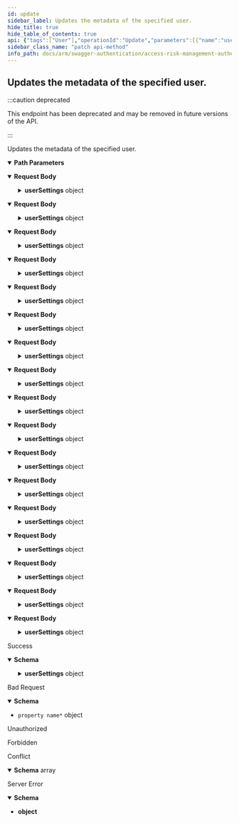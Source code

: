 ```yaml
---
id: update
sidebar_label: Updates the metadata of the specified user.
hide_title: true
hide_table_of_contents: true
api: {"tags":["User"],"operationId":"Update","parameters":[{"name":"userId","in":"path","description":"","required":true,"schema":{"type":"string","format":"uuid"}}],"requestBody":{"content":{"application/json;odata.metadata=minimal;odata.streaming=true":{"schema":{"description":"Used to view/create/update users in the system.","required":["email","preferredLanguage","createdUtcTimestamp","lastModifiedUtcTimestamp"],"type":"object","properties":{"id":{"format":"uuid","description":"Represents the user's unique identifier.","type":"string"},"email":{"description":"Represents the user's email address.","type":"string"},"firstName":{"description":"Represents the user's first name.","maxLength":35,"minLength":0,"type":"string"},"lastName":{"description":"Represents the user's last name.","maxLength":35,"minLength":0,"type":"string"},"username":{"description":"If left blank, the ErpMaestro.AuthenticationServices.Client.Models.UserModel.Email property will be used.","type":"string"},"fullName":{"description":"Represents the user's full name.","type":"string"},"singleSignOnName":{"description":"Represents the user's SSO name.","type":"string"},"identityProviderConfigured":{"description":"Determines if identity provider is configured for selected customer.","type":"boolean"},"roleIds":{"description":"Represents a collection of assigned role ids.","uniqueItems":false,"type":"array","items":{"format":"uuid","type":"string"}},"userSettings":{"description":"Represents a collection of user settings.","type":"object","additionalProperties":{"type":"string"}},"isActive":{"description":"Represents a value indicating whether the user is an active user.","type":"boolean"},"preferredLanguage":{"description":"Represents the code of the user's preferred language.","maxLength":50,"type":"string"},"isService":{"description":"Represents a value indicating whether the user is a service user.","type":"boolean"},"createdUtcTimestamp":{"format":"date-time","description":"Represents the date and time the user was created.","type":"string"},"lastModifiedBy":{"description":"Represents the user that last modified the record.","maxLength":100,"minLength":0,"type":"string"},"lastModifiedUtcTimestamp":{"format":"date-time","description":"Represents the date and time the user was updated.","type":"string"}}}},"application/json;odata.metadata=minimal;odata.streaming=false":{"schema":{"description":"Used to view/create/update users in the system.","required":["email","preferredLanguage","createdUtcTimestamp","lastModifiedUtcTimestamp"],"type":"object","properties":{"id":{"format":"uuid","description":"Represents the user's unique identifier.","type":"string"},"email":{"description":"Represents the user's email address.","type":"string"},"firstName":{"description":"Represents the user's first name.","maxLength":35,"minLength":0,"type":"string"},"lastName":{"description":"Represents the user's last name.","maxLength":35,"minLength":0,"type":"string"},"username":{"description":"If left blank, the ErpMaestro.AuthenticationServices.Client.Models.UserModel.Email property will be used.","type":"string"},"fullName":{"description":"Represents the user's full name.","type":"string"},"singleSignOnName":{"description":"Represents the user's SSO name.","type":"string"},"identityProviderConfigured":{"description":"Determines if identity provider is configured for selected customer.","type":"boolean"},"roleIds":{"description":"Represents a collection of assigned role ids.","uniqueItems":false,"type":"array","items":{"format":"uuid","type":"string"}},"userSettings":{"description":"Represents a collection of user settings.","type":"object","additionalProperties":{"type":"string"}},"isActive":{"description":"Represents a value indicating whether the user is an active user.","type":"boolean"},"preferredLanguage":{"description":"Represents the code of the user's preferred language.","maxLength":50,"type":"string"},"isService":{"description":"Represents a value indicating whether the user is a service user.","type":"boolean"},"createdUtcTimestamp":{"format":"date-time","description":"Represents the date and time the user was created.","type":"string"},"lastModifiedBy":{"description":"Represents the user that last modified the record.","maxLength":100,"minLength":0,"type":"string"},"lastModifiedUtcTimestamp":{"format":"date-time","description":"Represents the date and time the user was updated.","type":"string"}}}},"application/json;odata.metadata=minimal":{"schema":{"description":"Used to view/create/update users in the system.","required":["email","preferredLanguage","createdUtcTimestamp","lastModifiedUtcTimestamp"],"type":"object","properties":{"id":{"format":"uuid","description":"Represents the user's unique identifier.","type":"string"},"email":{"description":"Represents the user's email address.","type":"string"},"firstName":{"description":"Represents the user's first name.","maxLength":35,"minLength":0,"type":"string"},"lastName":{"description":"Represents the user's last name.","maxLength":35,"minLength":0,"type":"string"},"username":{"description":"If left blank, the ErpMaestro.AuthenticationServices.Client.Models.UserModel.Email property will be used.","type":"string"},"fullName":{"description":"Represents the user's full name.","type":"string"},"singleSignOnName":{"description":"Represents the user's SSO name.","type":"string"},"identityProviderConfigured":{"description":"Determines if identity provider is configured for selected customer.","type":"boolean"},"roleIds":{"description":"Represents a collection of assigned role ids.","uniqueItems":false,"type":"array","items":{"format":"uuid","type":"string"}},"userSettings":{"description":"Represents a collection of user settings.","type":"object","additionalProperties":{"type":"string"}},"isActive":{"description":"Represents a value indicating whether the user is an active user.","type":"boolean"},"preferredLanguage":{"description":"Represents the code of the user's preferred language.","maxLength":50,"type":"string"},"isService":{"description":"Represents a value indicating whether the user is a service user.","type":"boolean"},"createdUtcTimestamp":{"format":"date-time","description":"Represents the date and time the user was created.","type":"string"},"lastModifiedBy":{"description":"Represents the user that last modified the record.","maxLength":100,"minLength":0,"type":"string"},"lastModifiedUtcTimestamp":{"format":"date-time","description":"Represents the date and time the user was updated.","type":"string"}}}},"application/json;odata.metadata=full;odata.streaming=true":{"schema":{"description":"Used to view/create/update users in the system.","required":["email","preferredLanguage","createdUtcTimestamp","lastModifiedUtcTimestamp"],"type":"object","properties":{"id":{"format":"uuid","description":"Represents the user's unique identifier.","type":"string"},"email":{"description":"Represents the user's email address.","type":"string"},"firstName":{"description":"Represents the user's first name.","maxLength":35,"minLength":0,"type":"string"},"lastName":{"description":"Represents the user's last name.","maxLength":35,"minLength":0,"type":"string"},"username":{"description":"If left blank, the ErpMaestro.AuthenticationServices.Client.Models.UserModel.Email property will be used.","type":"string"},"fullName":{"description":"Represents the user's full name.","type":"string"},"singleSignOnName":{"description":"Represents the user's SSO name.","type":"string"},"identityProviderConfigured":{"description":"Determines if identity provider is configured for selected customer.","type":"boolean"},"roleIds":{"description":"Represents a collection of assigned role ids.","uniqueItems":false,"type":"array","items":{"format":"uuid","type":"string"}},"userSettings":{"description":"Represents a collection of user settings.","type":"object","additionalProperties":{"type":"string"}},"isActive":{"description":"Represents a value indicating whether the user is an active user.","type":"boolean"},"preferredLanguage":{"description":"Represents the code of the user's preferred language.","maxLength":50,"type":"string"},"isService":{"description":"Represents a value indicating whether the user is a service user.","type":"boolean"},"createdUtcTimestamp":{"format":"date-time","description":"Represents the date and time the user was created.","type":"string"},"lastModifiedBy":{"description":"Represents the user that last modified the record.","maxLength":100,"minLength":0,"type":"string"},"lastModifiedUtcTimestamp":{"format":"date-time","description":"Represents the date and time the user was updated.","type":"string"}}}},"application/json;odata.metadata=full;odata.streaming=false":{"schema":{"description":"Used to view/create/update users in the system.","required":["email","preferredLanguage","createdUtcTimestamp","lastModifiedUtcTimestamp"],"type":"object","properties":{"id":{"format":"uuid","description":"Represents the user's unique identifier.","type":"string"},"email":{"description":"Represents the user's email address.","type":"string"},"firstName":{"description":"Represents the user's first name.","maxLength":35,"minLength":0,"type":"string"},"lastName":{"description":"Represents the user's last name.","maxLength":35,"minLength":0,"type":"string"},"username":{"description":"If left blank, the ErpMaestro.AuthenticationServices.Client.Models.UserModel.Email property will be used.","type":"string"},"fullName":{"description":"Represents the user's full name.","type":"string"},"singleSignOnName":{"description":"Represents the user's SSO name.","type":"string"},"identityProviderConfigured":{"description":"Determines if identity provider is configured for selected customer.","type":"boolean"},"roleIds":{"description":"Represents a collection of assigned role ids.","uniqueItems":false,"type":"array","items":{"format":"uuid","type":"string"}},"userSettings":{"description":"Represents a collection of user settings.","type":"object","additionalProperties":{"type":"string"}},"isActive":{"description":"Represents a value indicating whether the user is an active user.","type":"boolean"},"preferredLanguage":{"description":"Represents the code of the user's preferred language.","maxLength":50,"type":"string"},"isService":{"description":"Represents a value indicating whether the user is a service user.","type":"boolean"},"createdUtcTimestamp":{"format":"date-time","description":"Represents the date and time the user was created.","type":"string"},"lastModifiedBy":{"description":"Represents the user that last modified the record.","maxLength":100,"minLength":0,"type":"string"},"lastModifiedUtcTimestamp":{"format":"date-time","description":"Represents the date and time the user was updated.","type":"string"}}}},"application/json;odata.metadata=full":{"schema":{"description":"Used to view/create/update users in the system.","required":["email","preferredLanguage","createdUtcTimestamp","lastModifiedUtcTimestamp"],"type":"object","properties":{"id":{"format":"uuid","description":"Represents the user's unique identifier.","type":"string"},"email":{"description":"Represents the user's email address.","type":"string"},"firstName":{"description":"Represents the user's first name.","maxLength":35,"minLength":0,"type":"string"},"lastName":{"description":"Represents the user's last name.","maxLength":35,"minLength":0,"type":"string"},"username":{"description":"If left blank, the ErpMaestro.AuthenticationServices.Client.Models.UserModel.Email property will be used.","type":"string"},"fullName":{"description":"Represents the user's full name.","type":"string"},"singleSignOnName":{"description":"Represents the user's SSO name.","type":"string"},"identityProviderConfigured":{"description":"Determines if identity provider is configured for selected customer.","type":"boolean"},"roleIds":{"description":"Represents a collection of assigned role ids.","uniqueItems":false,"type":"array","items":{"format":"uuid","type":"string"}},"userSettings":{"description":"Represents a collection of user settings.","type":"object","additionalProperties":{"type":"string"}},"isActive":{"description":"Represents a value indicating whether the user is an active user.","type":"boolean"},"preferredLanguage":{"description":"Represents the code of the user's preferred language.","maxLength":50,"type":"string"},"isService":{"description":"Represents a value indicating whether the user is a service user.","type":"boolean"},"createdUtcTimestamp":{"format":"date-time","description":"Represents the date and time the user was created.","type":"string"},"lastModifiedBy":{"description":"Represents the user that last modified the record.","maxLength":100,"minLength":0,"type":"string"},"lastModifiedUtcTimestamp":{"format":"date-time","description":"Represents the date and time the user was updated.","type":"string"}}}},"application/json;odata.metadata=none;odata.streaming=true":{"schema":{"description":"Used to view/create/update users in the system.","required":["email","preferredLanguage","createdUtcTimestamp","lastModifiedUtcTimestamp"],"type":"object","properties":{"id":{"format":"uuid","description":"Represents the user's unique identifier.","type":"string"},"email":{"description":"Represents the user's email address.","type":"string"},"firstName":{"description":"Represents the user's first name.","maxLength":35,"minLength":0,"type":"string"},"lastName":{"description":"Represents the user's last name.","maxLength":35,"minLength":0,"type":"string"},"username":{"description":"If left blank, the ErpMaestro.AuthenticationServices.Client.Models.UserModel.Email property will be used.","type":"string"},"fullName":{"description":"Represents the user's full name.","type":"string"},"singleSignOnName":{"description":"Represents the user's SSO name.","type":"string"},"identityProviderConfigured":{"description":"Determines if identity provider is configured for selected customer.","type":"boolean"},"roleIds":{"description":"Represents a collection of assigned role ids.","uniqueItems":false,"type":"array","items":{"format":"uuid","type":"string"}},"userSettings":{"description":"Represents a collection of user settings.","type":"object","additionalProperties":{"type":"string"}},"isActive":{"description":"Represents a value indicating whether the user is an active user.","type":"boolean"},"preferredLanguage":{"description":"Represents the code of the user's preferred language.","maxLength":50,"type":"string"},"isService":{"description":"Represents a value indicating whether the user is a service user.","type":"boolean"},"createdUtcTimestamp":{"format":"date-time","description":"Represents the date and time the user was created.","type":"string"},"lastModifiedBy":{"description":"Represents the user that last modified the record.","maxLength":100,"minLength":0,"type":"string"},"lastModifiedUtcTimestamp":{"format":"date-time","description":"Represents the date and time the user was updated.","type":"string"}}}},"application/json;odata.metadata=none;odata.streaming=false":{"schema":{"description":"Used to view/create/update users in the system.","required":["email","preferredLanguage","createdUtcTimestamp","lastModifiedUtcTimestamp"],"type":"object","properties":{"id":{"format":"uuid","description":"Represents the user's unique identifier.","type":"string"},"email":{"description":"Represents the user's email address.","type":"string"},"firstName":{"description":"Represents the user's first name.","maxLength":35,"minLength":0,"type":"string"},"lastName":{"description":"Represents the user's last name.","maxLength":35,"minLength":0,"type":"string"},"username":{"description":"If left blank, the ErpMaestro.AuthenticationServices.Client.Models.UserModel.Email property will be used.","type":"string"},"fullName":{"description":"Represents the user's full name.","type":"string"},"singleSignOnName":{"description":"Represents the user's SSO name.","type":"string"},"identityProviderConfigured":{"description":"Determines if identity provider is configured for selected customer.","type":"boolean"},"roleIds":{"description":"Represents a collection of assigned role ids.","uniqueItems":false,"type":"array","items":{"format":"uuid","type":"string"}},"userSettings":{"description":"Represents a collection of user settings.","type":"object","additionalProperties":{"type":"string"}},"isActive":{"description":"Represents a value indicating whether the user is an active user.","type":"boolean"},"preferredLanguage":{"description":"Represents the code of the user's preferred language.","maxLength":50,"type":"string"},"isService":{"description":"Represents a value indicating whether the user is a service user.","type":"boolean"},"createdUtcTimestamp":{"format":"date-time","description":"Represents the date and time the user was created.","type":"string"},"lastModifiedBy":{"description":"Represents the user that last modified the record.","maxLength":100,"minLength":0,"type":"string"},"lastModifiedUtcTimestamp":{"format":"date-time","description":"Represents the date and time the user was updated.","type":"string"}}}},"application/json;odata.metadata=none":{"schema":{"description":"Used to view/create/update users in the system.","required":["email","preferredLanguage","createdUtcTimestamp","lastModifiedUtcTimestamp"],"type":"object","properties":{"id":{"format":"uuid","description":"Represents the user's unique identifier.","type":"string"},"email":{"description":"Represents the user's email address.","type":"string"},"firstName":{"description":"Represents the user's first name.","maxLength":35,"minLength":0,"type":"string"},"lastName":{"description":"Represents the user's last name.","maxLength":35,"minLength":0,"type":"string"},"username":{"description":"If left blank, the ErpMaestro.AuthenticationServices.Client.Models.UserModel.Email property will be used.","type":"string"},"fullName":{"description":"Represents the user's full name.","type":"string"},"singleSignOnName":{"description":"Represents the user's SSO name.","type":"string"},"identityProviderConfigured":{"description":"Determines if identity provider is configured for selected customer.","type":"boolean"},"roleIds":{"description":"Represents a collection of assigned role ids.","uniqueItems":false,"type":"array","items":{"format":"uuid","type":"string"}},"userSettings":{"description":"Represents a collection of user settings.","type":"object","additionalProperties":{"type":"string"}},"isActive":{"description":"Represents a value indicating whether the user is an active user.","type":"boolean"},"preferredLanguage":{"description":"Represents the code of the user's preferred language.","maxLength":50,"type":"string"},"isService":{"description":"Represents a value indicating whether the user is a service user.","type":"boolean"},"createdUtcTimestamp":{"format":"date-time","description":"Represents the date and time the user was created.","type":"string"},"lastModifiedBy":{"description":"Represents the user that last modified the record.","maxLength":100,"minLength":0,"type":"string"},"lastModifiedUtcTimestamp":{"format":"date-time","description":"Represents the date and time the user was updated.","type":"string"}}}},"application/json;odata.streaming=true":{"schema":{"description":"Used to view/create/update users in the system.","required":["email","preferredLanguage","createdUtcTimestamp","lastModifiedUtcTimestamp"],"type":"object","properties":{"id":{"format":"uuid","description":"Represents the user's unique identifier.","type":"string"},"email":{"description":"Represents the user's email address.","type":"string"},"firstName":{"description":"Represents the user's first name.","maxLength":35,"minLength":0,"type":"string"},"lastName":{"description":"Represents the user's last name.","maxLength":35,"minLength":0,"type":"string"},"username":{"description":"If left blank, the ErpMaestro.AuthenticationServices.Client.Models.UserModel.Email property will be used.","type":"string"},"fullName":{"description":"Represents the user's full name.","type":"string"},"singleSignOnName":{"description":"Represents the user's SSO name.","type":"string"},"identityProviderConfigured":{"description":"Determines if identity provider is configured for selected customer.","type":"boolean"},"roleIds":{"description":"Represents a collection of assigned role ids.","uniqueItems":false,"type":"array","items":{"format":"uuid","type":"string"}},"userSettings":{"description":"Represents a collection of user settings.","type":"object","additionalProperties":{"type":"string"}},"isActive":{"description":"Represents a value indicating whether the user is an active user.","type":"boolean"},"preferredLanguage":{"description":"Represents the code of the user's preferred language.","maxLength":50,"type":"string"},"isService":{"description":"Represents a value indicating whether the user is a service user.","type":"boolean"},"createdUtcTimestamp":{"format":"date-time","description":"Represents the date and time the user was created.","type":"string"},"lastModifiedBy":{"description":"Represents the user that last modified the record.","maxLength":100,"minLength":0,"type":"string"},"lastModifiedUtcTimestamp":{"format":"date-time","description":"Represents the date and time the user was updated.","type":"string"}}}},"application/json;odata.streaming=false":{"schema":{"description":"Used to view/create/update users in the system.","required":["email","preferredLanguage","createdUtcTimestamp","lastModifiedUtcTimestamp"],"type":"object","properties":{"id":{"format":"uuid","description":"Represents the user's unique identifier.","type":"string"},"email":{"description":"Represents the user's email address.","type":"string"},"firstName":{"description":"Represents the user's first name.","maxLength":35,"minLength":0,"type":"string"},"lastName":{"description":"Represents the user's last name.","maxLength":35,"minLength":0,"type":"string"},"username":{"description":"If left blank, the ErpMaestro.AuthenticationServices.Client.Models.UserModel.Email property will be used.","type":"string"},"fullName":{"description":"Represents the user's full name.","type":"string"},"singleSignOnName":{"description":"Represents the user's SSO name.","type":"string"},"identityProviderConfigured":{"description":"Determines if identity provider is configured for selected customer.","type":"boolean"},"roleIds":{"description":"Represents a collection of assigned role ids.","uniqueItems":false,"type":"array","items":{"format":"uuid","type":"string"}},"userSettings":{"description":"Represents a collection of user settings.","type":"object","additionalProperties":{"type":"string"}},"isActive":{"description":"Represents a value indicating whether the user is an active user.","type":"boolean"},"preferredLanguage":{"description":"Represents the code of the user's preferred language.","maxLength":50,"type":"string"},"isService":{"description":"Represents a value indicating whether the user is a service user.","type":"boolean"},"createdUtcTimestamp":{"format":"date-time","description":"Represents the date and time the user was created.","type":"string"},"lastModifiedBy":{"description":"Represents the user that last modified the record.","maxLength":100,"minLength":0,"type":"string"},"lastModifiedUtcTimestamp":{"format":"date-time","description":"Represents the date and time the user was updated.","type":"string"}}}},"application/json":{"schema":{"description":"Used to view/create/update users in the system.","required":["email","preferredLanguage","createdUtcTimestamp","lastModifiedUtcTimestamp"],"type":"object","properties":{"id":{"format":"uuid","description":"Represents the user's unique identifier.","type":"string"},"email":{"description":"Represents the user's email address.","type":"string"},"firstName":{"description":"Represents the user's first name.","maxLength":35,"minLength":0,"type":"string"},"lastName":{"description":"Represents the user's last name.","maxLength":35,"minLength":0,"type":"string"},"username":{"description":"If left blank, the ErpMaestro.AuthenticationServices.Client.Models.UserModel.Email property will be used.","type":"string"},"fullName":{"description":"Represents the user's full name.","type":"string"},"singleSignOnName":{"description":"Represents the user's SSO name.","type":"string"},"identityProviderConfigured":{"description":"Determines if identity provider is configured for selected customer.","type":"boolean"},"roleIds":{"description":"Represents a collection of assigned role ids.","uniqueItems":false,"type":"array","items":{"format":"uuid","type":"string"}},"userSettings":{"description":"Represents a collection of user settings.","type":"object","additionalProperties":{"type":"string"}},"isActive":{"description":"Represents a value indicating whether the user is an active user.","type":"boolean"},"preferredLanguage":{"description":"Represents the code of the user's preferred language.","maxLength":50,"type":"string"},"isService":{"description":"Represents a value indicating whether the user is a service user.","type":"boolean"},"createdUtcTimestamp":{"format":"date-time","description":"Represents the date and time the user was created.","type":"string"},"lastModifiedBy":{"description":"Represents the user that last modified the record.","maxLength":100,"minLength":0,"type":"string"},"lastModifiedUtcTimestamp":{"format":"date-time","description":"Represents the date and time the user was updated.","type":"string"}}}},"application/xml":{"schema":{"description":"Used to view/create/update users in the system.","required":["email","preferredLanguage","createdUtcTimestamp","lastModifiedUtcTimestamp"],"type":"object","properties":{"id":{"format":"uuid","description":"Represents the user's unique identifier.","type":"string"},"email":{"description":"Represents the user's email address.","type":"string"},"firstName":{"description":"Represents the user's first name.","maxLength":35,"minLength":0,"type":"string"},"lastName":{"description":"Represents the user's last name.","maxLength":35,"minLength":0,"type":"string"},"username":{"description":"If left blank, the ErpMaestro.AuthenticationServices.Client.Models.UserModel.Email property will be used.","type":"string"},"fullName":{"description":"Represents the user's full name.","type":"string"},"singleSignOnName":{"description":"Represents the user's SSO name.","type":"string"},"identityProviderConfigured":{"description":"Determines if identity provider is configured for selected customer.","type":"boolean"},"roleIds":{"description":"Represents a collection of assigned role ids.","uniqueItems":false,"type":"array","items":{"format":"uuid","type":"string"}},"userSettings":{"description":"Represents a collection of user settings.","type":"object","additionalProperties":{"type":"string"}},"isActive":{"description":"Represents a value indicating whether the user is an active user.","type":"boolean"},"preferredLanguage":{"description":"Represents the code of the user's preferred language.","maxLength":50,"type":"string"},"isService":{"description":"Represents a value indicating whether the user is a service user.","type":"boolean"},"createdUtcTimestamp":{"format":"date-time","description":"Represents the date and time the user was created.","type":"string"},"lastModifiedBy":{"description":"Represents the user that last modified the record.","maxLength":100,"minLength":0,"type":"string"},"lastModifiedUtcTimestamp":{"format":"date-time","description":"Represents the date and time the user was updated.","type":"string"}}}},"application/prs.odatatestxx-odata":{"schema":{"description":"Used to view/create/update users in the system.","required":["email","preferredLanguage","createdUtcTimestamp","lastModifiedUtcTimestamp"],"type":"object","properties":{"id":{"format":"uuid","description":"Represents the user's unique identifier.","type":"string"},"email":{"description":"Represents the user's email address.","type":"string"},"firstName":{"description":"Represents the user's first name.","maxLength":35,"minLength":0,"type":"string"},"lastName":{"description":"Represents the user's last name.","maxLength":35,"minLength":0,"type":"string"},"username":{"description":"If left blank, the ErpMaestro.AuthenticationServices.Client.Models.UserModel.Email property will be used.","type":"string"},"fullName":{"description":"Represents the user's full name.","type":"string"},"singleSignOnName":{"description":"Represents the user's SSO name.","type":"string"},"identityProviderConfigured":{"description":"Determines if identity provider is configured for selected customer.","type":"boolean"},"roleIds":{"description":"Represents a collection of assigned role ids.","uniqueItems":false,"type":"array","items":{"format":"uuid","type":"string"}},"userSettings":{"description":"Represents a collection of user settings.","type":"object","additionalProperties":{"type":"string"}},"isActive":{"description":"Represents a value indicating whether the user is an active user.","type":"boolean"},"preferredLanguage":{"description":"Represents the code of the user's preferred language.","maxLength":50,"type":"string"},"isService":{"description":"Represents a value indicating whether the user is a service user.","type":"boolean"},"createdUtcTimestamp":{"format":"date-time","description":"Represents the date and time the user was created.","type":"string"},"lastModifiedBy":{"description":"Represents the user that last modified the record.","maxLength":100,"minLength":0,"type":"string"},"lastModifiedUtcTimestamp":{"format":"date-time","description":"Represents the date and time the user was updated.","type":"string"}}}},"application/json-patch+json":{"schema":{"description":"Used to view/create/update users in the system.","required":["email","preferredLanguage","createdUtcTimestamp","lastModifiedUtcTimestamp"],"type":"object","properties":{"id":{"format":"uuid","description":"Represents the user's unique identifier.","type":"string"},"email":{"description":"Represents the user's email address.","type":"string"},"firstName":{"description":"Represents the user's first name.","maxLength":35,"minLength":0,"type":"string"},"lastName":{"description":"Represents the user's last name.","maxLength":35,"minLength":0,"type":"string"},"username":{"description":"If left blank, the ErpMaestro.AuthenticationServices.Client.Models.UserModel.Email property will be used.","type":"string"},"fullName":{"description":"Represents the user's full name.","type":"string"},"singleSignOnName":{"description":"Represents the user's SSO name.","type":"string"},"identityProviderConfigured":{"description":"Determines if identity provider is configured for selected customer.","type":"boolean"},"roleIds":{"description":"Represents a collection of assigned role ids.","uniqueItems":false,"type":"array","items":{"format":"uuid","type":"string"}},"userSettings":{"description":"Represents a collection of user settings.","type":"object","additionalProperties":{"type":"string"}},"isActive":{"description":"Represents a value indicating whether the user is an active user.","type":"boolean"},"preferredLanguage":{"description":"Represents the code of the user's preferred language.","maxLength":50,"type":"string"},"isService":{"description":"Represents a value indicating whether the user is a service user.","type":"boolean"},"createdUtcTimestamp":{"format":"date-time","description":"Represents the date and time the user was created.","type":"string"},"lastModifiedBy":{"description":"Represents the user that last modified the record.","maxLength":100,"minLength":0,"type":"string"},"lastModifiedUtcTimestamp":{"format":"date-time","description":"Represents the date and time the user was updated.","type":"string"}}}},"text/json":{"schema":{"description":"Used to view/create/update users in the system.","required":["email","preferredLanguage","createdUtcTimestamp","lastModifiedUtcTimestamp"],"type":"object","properties":{"id":{"format":"uuid","description":"Represents the user's unique identifier.","type":"string"},"email":{"description":"Represents the user's email address.","type":"string"},"firstName":{"description":"Represents the user's first name.","maxLength":35,"minLength":0,"type":"string"},"lastName":{"description":"Represents the user's last name.","maxLength":35,"minLength":0,"type":"string"},"username":{"description":"If left blank, the ErpMaestro.AuthenticationServices.Client.Models.UserModel.Email property will be used.","type":"string"},"fullName":{"description":"Represents the user's full name.","type":"string"},"singleSignOnName":{"description":"Represents the user's SSO name.","type":"string"},"identityProviderConfigured":{"description":"Determines if identity provider is configured for selected customer.","type":"boolean"},"roleIds":{"description":"Represents a collection of assigned role ids.","uniqueItems":false,"type":"array","items":{"format":"uuid","type":"string"}},"userSettings":{"description":"Represents a collection of user settings.","type":"object","additionalProperties":{"type":"string"}},"isActive":{"description":"Represents a value indicating whether the user is an active user.","type":"boolean"},"preferredLanguage":{"description":"Represents the code of the user's preferred language.","maxLength":50,"type":"string"},"isService":{"description":"Represents a value indicating whether the user is a service user.","type":"boolean"},"createdUtcTimestamp":{"format":"date-time","description":"Represents the date and time the user was created.","type":"string"},"lastModifiedBy":{"description":"Represents the user that last modified the record.","maxLength":100,"minLength":0,"type":"string"},"lastModifiedUtcTimestamp":{"format":"date-time","description":"Represents the date and time the user was updated.","type":"string"}}}},"application/*+json":{"schema":{"description":"Used to view/create/update users in the system.","required":["email","preferredLanguage","createdUtcTimestamp","lastModifiedUtcTimestamp"],"type":"object","properties":{"id":{"format":"uuid","description":"Represents the user's unique identifier.","type":"string"},"email":{"description":"Represents the user's email address.","type":"string"},"firstName":{"description":"Represents the user's first name.","maxLength":35,"minLength":0,"type":"string"},"lastName":{"description":"Represents the user's last name.","maxLength":35,"minLength":0,"type":"string"},"username":{"description":"If left blank, the ErpMaestro.AuthenticationServices.Client.Models.UserModel.Email property will be used.","type":"string"},"fullName":{"description":"Represents the user's full name.","type":"string"},"singleSignOnName":{"description":"Represents the user's SSO name.","type":"string"},"identityProviderConfigured":{"description":"Determines if identity provider is configured for selected customer.","type":"boolean"},"roleIds":{"description":"Represents a collection of assigned role ids.","uniqueItems":false,"type":"array","items":{"format":"uuid","type":"string"}},"userSettings":{"description":"Represents a collection of user settings.","type":"object","additionalProperties":{"type":"string"}},"isActive":{"description":"Represents a value indicating whether the user is an active user.","type":"boolean"},"preferredLanguage":{"description":"Represents the code of the user's preferred language.","maxLength":50,"type":"string"},"isService":{"description":"Represents a value indicating whether the user is a service user.","type":"boolean"},"createdUtcTimestamp":{"format":"date-time","description":"Represents the date and time the user was created.","type":"string"},"lastModifiedBy":{"description":"Represents the user that last modified the record.","maxLength":100,"minLength":0,"type":"string"},"lastModifiedUtcTimestamp":{"format":"date-time","description":"Represents the date and time the user was updated.","type":"string"}}}}}},"responses":{"200":{"description":"Success","content":{"application/json":{"schema":{"description":"Used to view/create/update users in the system.","required":["email","preferredLanguage","createdUtcTimestamp","lastModifiedUtcTimestamp"],"type":"object","properties":{"id":{"format":"uuid","description":"Represents the user's unique identifier.","type":"string"},"email":{"description":"Represents the user's email address.","type":"string"},"firstName":{"description":"Represents the user's first name.","maxLength":35,"minLength":0,"type":"string"},"lastName":{"description":"Represents the user's last name.","maxLength":35,"minLength":0,"type":"string"},"username":{"description":"If left blank, the ErpMaestro.AuthenticationServices.Client.Models.UserModel.Email property will be used.","type":"string"},"fullName":{"description":"Represents the user's full name.","type":"string"},"singleSignOnName":{"description":"Represents the user's SSO name.","type":"string"},"identityProviderConfigured":{"description":"Determines if identity provider is configured for selected customer.","type":"boolean"},"roleIds":{"description":"Represents a collection of assigned role ids.","uniqueItems":false,"type":"array","items":{"format":"uuid","type":"string"}},"userSettings":{"description":"Represents a collection of user settings.","type":"object","additionalProperties":{"type":"string"}},"isActive":{"description":"Represents a value indicating whether the user is an active user.","type":"boolean"},"preferredLanguage":{"description":"Represents the code of the user's preferred language.","maxLength":50,"type":"string"},"isService":{"description":"Represents a value indicating whether the user is a service user.","type":"boolean"},"createdUtcTimestamp":{"format":"date-time","description":"Represents the date and time the user was created.","type":"string"},"lastModifiedBy":{"description":"Represents the user that last modified the record.","maxLength":100,"minLength":0,"type":"string"},"lastModifiedUtcTimestamp":{"format":"date-time","description":"Represents the date and time the user was updated.","type":"string"}}}}}},"400":{"description":"Bad Request","content":{"application/json":{"schema":{"type":"object","additionalProperties":{"type":"object","properties":{"rawValue":{"type":"object"},"attemptedValue":{"type":"string"},"errors":{"uniqueItems":false,"type":"array","items":{"type":"object","properties":{"exception":{"type":"object","readOnly":true},"errorMessage":{"type":"string","readOnly":true}}},"readOnly":true},"validationState":{"enum":["unvalidated","invalid","valid","skipped"],"type":"string"},"isContainerNode":{"type":"boolean","readOnly":true},"children":{"uniqueItems":false,"type":"array","items":"circular()","readOnly":true}}}}}}},"401":{"description":"Unauthorized"},"403":{"description":"Forbidden"},"409":{"description":"Conflict","content":{"application/json":{"schema":{"uniqueItems":false,"type":"array","items":{"type":"object","properties":{"code":{"type":"string"},"description":{"type":"string"}}}}}}},"500":{"description":"Server Error","content":{"application/json":{"schema":{"type":"object"}}}}},"deprecated":true,"description":"Updates the metadata of the specified user.","method":"patch","path":"/api/users/{userId}","jsonRequestBodyExample":{"id":"3fa85f64-5717-4562-b3fc-2c963f66afa6","email":"string","firstName":"string","lastName":"string","username":"string","fullName":"string","singleSignOnName":"string","identityProviderConfigured":true,"roleIds":["3fa85f64-5717-4562-b3fc-2c963f66afa6"],"userSettings":{},"isActive":true,"preferredLanguage":"string","isService":true,"createdUtcTimestamp":"2022-08-18","lastModifiedBy":"string","lastModifiedUtcTimestamp":"2022-08-18"},"info":{"version":"1.0","title":"Access Risk Management Authentication Services"},"postman":{"name":"Updates the metadata of the specified user.","description":{"type":"text/plain"},"url":{"path":["api","users",":userId"],"host":["{{baseUrl}}"],"query":[],"variable":[{"disabled":false,"description":{"content":"(Required) ","type":"text/plain"},"type":"any","value":"","key":"userId"}]},"header":[{"key":"Content-Type","value":"application/json"},{"key":"Accept","value":"application/json"}],"method":"PATCH","body":{"mode":"raw","raw":"\"\"","options":{"raw":{"language":"json"}}}}}
sidebar_class_name: "patch api-method"
info_path: docs/arm/swagger-authentication/access-risk-management-authentication-services
---
```



## Updates the metadata of the specified user.

:::caution deprecated

This endpoint has been deprecated and may be removed in future versions of the API.

:::

Updates the metadata of the specified user.

<details style={{"marginBottom":"1rem"}} data-collapsed={false} open={true}><summary style={{}}><strong>Path Parameters</strong></summary><div><ul><ParamsItem className={"paramsItem"} param={{"name":"userId","in":"path","description":"","required":true,"schema":{"type":"string","format":"uuid"}}}></ParamsItem></ul></div></details><MimeTabs groupId={"mime-type"}><TabItem label={"application/json;odata.metadata=minimal;odata.streaming=true"} value={"application/json;odata.metadata=minimal;odata.streaming=true"}><details style={{}} data-collapsed={false} open={true}><summary style={{"textAlign":"left"}}><strong>Request Body</strong></summary><div style={{"textAlign":"left","marginLeft":"1rem"}}></div><ul style={{"marginLeft":"1rem"}}><SchemaItem collapsible={false} name={"id"} required={false} schemaDescription={"Represents the user's unique identifier."} schemaName={"uuid"} qualifierMessage={undefined} defaultValue={undefined}></SchemaItem><SchemaItem collapsible={false} name={"email"} required={true} schemaDescription={"Represents the user's email address."} schemaName={"string"} qualifierMessage={undefined} defaultValue={undefined}></SchemaItem><SchemaItem collapsible={false} name={"firstName"} required={false} schemaDescription={"Represents the user's first name."} schemaName={"string"} qualifierMessage={"**Possible values:** `<= 35 characters`"} defaultValue={undefined}></SchemaItem><SchemaItem collapsible={false} name={"lastName"} required={false} schemaDescription={"Represents the user's last name."} schemaName={"string"} qualifierMessage={"**Possible values:** `<= 35 characters`"} defaultValue={undefined}></SchemaItem><SchemaItem collapsible={false} name={"username"} required={false} schemaDescription={"If left blank, the ErpMaestro.AuthenticationServices.Client.Models.UserModel.Email property will be used."} schemaName={"string"} qualifierMessage={undefined} defaultValue={undefined}></SchemaItem><SchemaItem collapsible={false} name={"fullName"} required={false} schemaDescription={"Represents the user's full name."} schemaName={"string"} qualifierMessage={undefined} defaultValue={undefined}></SchemaItem><SchemaItem collapsible={false} name={"singleSignOnName"} required={false} schemaDescription={"Represents the user's SSO name."} schemaName={"string"} qualifierMessage={undefined} defaultValue={undefined}></SchemaItem><SchemaItem collapsible={false} name={"identityProviderConfigured"} required={false} schemaDescription={"Determines if identity provider is configured for selected customer."} schemaName={"boolean"} qualifierMessage={undefined} defaultValue={undefined}></SchemaItem><SchemaItem collapsible={false} name={"roleIds"} required={false} schemaDescription={"Represents a collection of assigned role ids."} schemaName={"uuid[]"} qualifierMessage={undefined} defaultValue={undefined}></SchemaItem><SchemaItem collapsible={true} className={"schemaItem"}><details style={{}}><summary style={{}}><strong>userSettings</strong><span style={{"opacity":"0.6"}}> object</span></summary><div style={{"marginLeft":"1rem"}}><div style={{"marginTop":".5rem","marginBottom":".5rem"}}>

Represents a collection of user settings.

</div><li><div><code>property name*</code><span style={{"opacity":"0.6"}}> string</span></div></li></div></details></SchemaItem><SchemaItem collapsible={false} name={"isActive"} required={false} schemaDescription={"Represents a value indicating whether the user is an active user."} schemaName={"boolean"} qualifierMessage={undefined} defaultValue={undefined}></SchemaItem><SchemaItem collapsible={false} name={"preferredLanguage"} required={true} schemaDescription={"Represents the code of the user's preferred language."} schemaName={"string"} qualifierMessage={"**Possible values:** `<= 50 characters`"} defaultValue={undefined}></SchemaItem><SchemaItem collapsible={false} name={"isService"} required={false} schemaDescription={"Represents a value indicating whether the user is a service user."} schemaName={"boolean"} qualifierMessage={undefined} defaultValue={undefined}></SchemaItem><SchemaItem collapsible={false} name={"createdUtcTimestamp"} required={true} schemaDescription={"Represents the date and time the user was created."} schemaName={"date-time"} qualifierMessage={undefined} defaultValue={undefined}></SchemaItem><SchemaItem collapsible={false} name={"lastModifiedBy"} required={false} schemaDescription={"Represents the user that last modified the record."} schemaName={"string"} qualifierMessage={"**Possible values:** `<= 100 characters`"} defaultValue={undefined}></SchemaItem><SchemaItem collapsible={false} name={"lastModifiedUtcTimestamp"} required={true} schemaDescription={"Represents the date and time the user was updated."} schemaName={"date-time"} qualifierMessage={undefined} defaultValue={undefined}></SchemaItem></ul></details></TabItem><TabItem label={"application/json;odata.metadata=minimal;odata.streaming=false"} value={"application/json;odata.metadata=minimal;odata.streaming=false"}><details style={{}} data-collapsed={false} open={true}><summary style={{"textAlign":"left"}}><strong>Request Body</strong></summary><div style={{"textAlign":"left","marginLeft":"1rem"}}></div><ul style={{"marginLeft":"1rem"}}><SchemaItem collapsible={false} name={"id"} required={false} schemaDescription={"Represents the user's unique identifier."} schemaName={"uuid"} qualifierMessage={undefined} defaultValue={undefined}></SchemaItem><SchemaItem collapsible={false} name={"email"} required={true} schemaDescription={"Represents the user's email address."} schemaName={"string"} qualifierMessage={undefined} defaultValue={undefined}></SchemaItem><SchemaItem collapsible={false} name={"firstName"} required={false} schemaDescription={"Represents the user's first name."} schemaName={"string"} qualifierMessage={"**Possible values:** `<= 35 characters`"} defaultValue={undefined}></SchemaItem><SchemaItem collapsible={false} name={"lastName"} required={false} schemaDescription={"Represents the user's last name."} schemaName={"string"} qualifierMessage={"**Possible values:** `<= 35 characters`"} defaultValue={undefined}></SchemaItem><SchemaItem collapsible={false} name={"username"} required={false} schemaDescription={"If left blank, the ErpMaestro.AuthenticationServices.Client.Models.UserModel.Email property will be used."} schemaName={"string"} qualifierMessage={undefined} defaultValue={undefined}></SchemaItem><SchemaItem collapsible={false} name={"fullName"} required={false} schemaDescription={"Represents the user's full name."} schemaName={"string"} qualifierMessage={undefined} defaultValue={undefined}></SchemaItem><SchemaItem collapsible={false} name={"singleSignOnName"} required={false} schemaDescription={"Represents the user's SSO name."} schemaName={"string"} qualifierMessage={undefined} defaultValue={undefined}></SchemaItem><SchemaItem collapsible={false} name={"identityProviderConfigured"} required={false} schemaDescription={"Determines if identity provider is configured for selected customer."} schemaName={"boolean"} qualifierMessage={undefined} defaultValue={undefined}></SchemaItem><SchemaItem collapsible={false} name={"roleIds"} required={false} schemaDescription={"Represents a collection of assigned role ids."} schemaName={"uuid[]"} qualifierMessage={undefined} defaultValue={undefined}></SchemaItem><SchemaItem collapsible={true} className={"schemaItem"}><details style={{}}><summary style={{}}><strong>userSettings</strong><span style={{"opacity":"0.6"}}> object</span></summary><div style={{"marginLeft":"1rem"}}><div style={{"marginTop":".5rem","marginBottom":".5rem"}}>

Represents a collection of user settings.

</div><li><div><code>property name*</code><span style={{"opacity":"0.6"}}> string</span></div></li></div></details></SchemaItem><SchemaItem collapsible={false} name={"isActive"} required={false} schemaDescription={"Represents a value indicating whether the user is an active user."} schemaName={"boolean"} qualifierMessage={undefined} defaultValue={undefined}></SchemaItem><SchemaItem collapsible={false} name={"preferredLanguage"} required={true} schemaDescription={"Represents the code of the user's preferred language."} schemaName={"string"} qualifierMessage={"**Possible values:** `<= 50 characters`"} defaultValue={undefined}></SchemaItem><SchemaItem collapsible={false} name={"isService"} required={false} schemaDescription={"Represents a value indicating whether the user is a service user."} schemaName={"boolean"} qualifierMessage={undefined} defaultValue={undefined}></SchemaItem><SchemaItem collapsible={false} name={"createdUtcTimestamp"} required={true} schemaDescription={"Represents the date and time the user was created."} schemaName={"date-time"} qualifierMessage={undefined} defaultValue={undefined}></SchemaItem><SchemaItem collapsible={false} name={"lastModifiedBy"} required={false} schemaDescription={"Represents the user that last modified the record."} schemaName={"string"} qualifierMessage={"**Possible values:** `<= 100 characters`"} defaultValue={undefined}></SchemaItem><SchemaItem collapsible={false} name={"lastModifiedUtcTimestamp"} required={true} schemaDescription={"Represents the date and time the user was updated."} schemaName={"date-time"} qualifierMessage={undefined} defaultValue={undefined}></SchemaItem></ul></details></TabItem><TabItem label={"application/json;odata.metadata=minimal"} value={"application/json;odata.metadata=minimal"}><details style={{}} data-collapsed={false} open={true}><summary style={{"textAlign":"left"}}><strong>Request Body</strong></summary><div style={{"textAlign":"left","marginLeft":"1rem"}}></div><ul style={{"marginLeft":"1rem"}}><SchemaItem collapsible={false} name={"id"} required={false} schemaDescription={"Represents the user's unique identifier."} schemaName={"uuid"} qualifierMessage={undefined} defaultValue={undefined}></SchemaItem><SchemaItem collapsible={false} name={"email"} required={true} schemaDescription={"Represents the user's email address."} schemaName={"string"} qualifierMessage={undefined} defaultValue={undefined}></SchemaItem><SchemaItem collapsible={false} name={"firstName"} required={false} schemaDescription={"Represents the user's first name."} schemaName={"string"} qualifierMessage={"**Possible values:** `<= 35 characters`"} defaultValue={undefined}></SchemaItem><SchemaItem collapsible={false} name={"lastName"} required={false} schemaDescription={"Represents the user's last name."} schemaName={"string"} qualifierMessage={"**Possible values:** `<= 35 characters`"} defaultValue={undefined}></SchemaItem><SchemaItem collapsible={false} name={"username"} required={false} schemaDescription={"If left blank, the ErpMaestro.AuthenticationServices.Client.Models.UserModel.Email property will be used."} schemaName={"string"} qualifierMessage={undefined} defaultValue={undefined}></SchemaItem><SchemaItem collapsible={false} name={"fullName"} required={false} schemaDescription={"Represents the user's full name."} schemaName={"string"} qualifierMessage={undefined} defaultValue={undefined}></SchemaItem><SchemaItem collapsible={false} name={"singleSignOnName"} required={false} schemaDescription={"Represents the user's SSO name."} schemaName={"string"} qualifierMessage={undefined} defaultValue={undefined}></SchemaItem><SchemaItem collapsible={false} name={"identityProviderConfigured"} required={false} schemaDescription={"Determines if identity provider is configured for selected customer."} schemaName={"boolean"} qualifierMessage={undefined} defaultValue={undefined}></SchemaItem><SchemaItem collapsible={false} name={"roleIds"} required={false} schemaDescription={"Represents a collection of assigned role ids."} schemaName={"uuid[]"} qualifierMessage={undefined} defaultValue={undefined}></SchemaItem><SchemaItem collapsible={true} className={"schemaItem"}><details style={{}}><summary style={{}}><strong>userSettings</strong><span style={{"opacity":"0.6"}}> object</span></summary><div style={{"marginLeft":"1rem"}}><div style={{"marginTop":".5rem","marginBottom":".5rem"}}>

Represents a collection of user settings.

</div><li><div><code>property name*</code><span style={{"opacity":"0.6"}}> string</span></div></li></div></details></SchemaItem><SchemaItem collapsible={false} name={"isActive"} required={false} schemaDescription={"Represents a value indicating whether the user is an active user."} schemaName={"boolean"} qualifierMessage={undefined} defaultValue={undefined}></SchemaItem><SchemaItem collapsible={false} name={"preferredLanguage"} required={true} schemaDescription={"Represents the code of the user's preferred language."} schemaName={"string"} qualifierMessage={"**Possible values:** `<= 50 characters`"} defaultValue={undefined}></SchemaItem><SchemaItem collapsible={false} name={"isService"} required={false} schemaDescription={"Represents a value indicating whether the user is a service user."} schemaName={"boolean"} qualifierMessage={undefined} defaultValue={undefined}></SchemaItem><SchemaItem collapsible={false} name={"createdUtcTimestamp"} required={true} schemaDescription={"Represents the date and time the user was created."} schemaName={"date-time"} qualifierMessage={undefined} defaultValue={undefined}></SchemaItem><SchemaItem collapsible={false} name={"lastModifiedBy"} required={false} schemaDescription={"Represents the user that last modified the record."} schemaName={"string"} qualifierMessage={"**Possible values:** `<= 100 characters`"} defaultValue={undefined}></SchemaItem><SchemaItem collapsible={false} name={"lastModifiedUtcTimestamp"} required={true} schemaDescription={"Represents the date and time the user was updated."} schemaName={"date-time"} qualifierMessage={undefined} defaultValue={undefined}></SchemaItem></ul></details></TabItem><TabItem label={"application/json;odata.metadata=full;odata.streaming=true"} value={"application/json;odata.metadata=full;odata.streaming=true"}><details style={{}} data-collapsed={false} open={true}><summary style={{"textAlign":"left"}}><strong>Request Body</strong></summary><div style={{"textAlign":"left","marginLeft":"1rem"}}></div><ul style={{"marginLeft":"1rem"}}><SchemaItem collapsible={false} name={"id"} required={false} schemaDescription={"Represents the user's unique identifier."} schemaName={"uuid"} qualifierMessage={undefined} defaultValue={undefined}></SchemaItem><SchemaItem collapsible={false} name={"email"} required={true} schemaDescription={"Represents the user's email address."} schemaName={"string"} qualifierMessage={undefined} defaultValue={undefined}></SchemaItem><SchemaItem collapsible={false} name={"firstName"} required={false} schemaDescription={"Represents the user's first name."} schemaName={"string"} qualifierMessage={"**Possible values:** `<= 35 characters`"} defaultValue={undefined}></SchemaItem><SchemaItem collapsible={false} name={"lastName"} required={false} schemaDescription={"Represents the user's last name."} schemaName={"string"} qualifierMessage={"**Possible values:** `<= 35 characters`"} defaultValue={undefined}></SchemaItem><SchemaItem collapsible={false} name={"username"} required={false} schemaDescription={"If left blank, the ErpMaestro.AuthenticationServices.Client.Models.UserModel.Email property will be used."} schemaName={"string"} qualifierMessage={undefined} defaultValue={undefined}></SchemaItem><SchemaItem collapsible={false} name={"fullName"} required={false} schemaDescription={"Represents the user's full name."} schemaName={"string"} qualifierMessage={undefined} defaultValue={undefined}></SchemaItem><SchemaItem collapsible={false} name={"singleSignOnName"} required={false} schemaDescription={"Represents the user's SSO name."} schemaName={"string"} qualifierMessage={undefined} defaultValue={undefined}></SchemaItem><SchemaItem collapsible={false} name={"identityProviderConfigured"} required={false} schemaDescription={"Determines if identity provider is configured for selected customer."} schemaName={"boolean"} qualifierMessage={undefined} defaultValue={undefined}></SchemaItem><SchemaItem collapsible={false} name={"roleIds"} required={false} schemaDescription={"Represents a collection of assigned role ids."} schemaName={"uuid[]"} qualifierMessage={undefined} defaultValue={undefined}></SchemaItem><SchemaItem collapsible={true} className={"schemaItem"}><details style={{}}><summary style={{}}><strong>userSettings</strong><span style={{"opacity":"0.6"}}> object</span></summary><div style={{"marginLeft":"1rem"}}><div style={{"marginTop":".5rem","marginBottom":".5rem"}}>

Represents a collection of user settings.

</div><li><div><code>property name*</code><span style={{"opacity":"0.6"}}> string</span></div></li></div></details></SchemaItem><SchemaItem collapsible={false} name={"isActive"} required={false} schemaDescription={"Represents a value indicating whether the user is an active user."} schemaName={"boolean"} qualifierMessage={undefined} defaultValue={undefined}></SchemaItem><SchemaItem collapsible={false} name={"preferredLanguage"} required={true} schemaDescription={"Represents the code of the user's preferred language."} schemaName={"string"} qualifierMessage={"**Possible values:** `<= 50 characters`"} defaultValue={undefined}></SchemaItem><SchemaItem collapsible={false} name={"isService"} required={false} schemaDescription={"Represents a value indicating whether the user is a service user."} schemaName={"boolean"} qualifierMessage={undefined} defaultValue={undefined}></SchemaItem><SchemaItem collapsible={false} name={"createdUtcTimestamp"} required={true} schemaDescription={"Represents the date and time the user was created."} schemaName={"date-time"} qualifierMessage={undefined} defaultValue={undefined}></SchemaItem><SchemaItem collapsible={false} name={"lastModifiedBy"} required={false} schemaDescription={"Represents the user that last modified the record."} schemaName={"string"} qualifierMessage={"**Possible values:** `<= 100 characters`"} defaultValue={undefined}></SchemaItem><SchemaItem collapsible={false} name={"lastModifiedUtcTimestamp"} required={true} schemaDescription={"Represents the date and time the user was updated."} schemaName={"date-time"} qualifierMessage={undefined} defaultValue={undefined}></SchemaItem></ul></details></TabItem><TabItem label={"application/json;odata.metadata=full;odata.streaming=false"} value={"application/json;odata.metadata=full;odata.streaming=false"}><details style={{}} data-collapsed={false} open={true}><summary style={{"textAlign":"left"}}><strong>Request Body</strong></summary><div style={{"textAlign":"left","marginLeft":"1rem"}}></div><ul style={{"marginLeft":"1rem"}}><SchemaItem collapsible={false} name={"id"} required={false} schemaDescription={"Represents the user's unique identifier."} schemaName={"uuid"} qualifierMessage={undefined} defaultValue={undefined}></SchemaItem><SchemaItem collapsible={false} name={"email"} required={true} schemaDescription={"Represents the user's email address."} schemaName={"string"} qualifierMessage={undefined} defaultValue={undefined}></SchemaItem><SchemaItem collapsible={false} name={"firstName"} required={false} schemaDescription={"Represents the user's first name."} schemaName={"string"} qualifierMessage={"**Possible values:** `<= 35 characters`"} defaultValue={undefined}></SchemaItem><SchemaItem collapsible={false} name={"lastName"} required={false} schemaDescription={"Represents the user's last name."} schemaName={"string"} qualifierMessage={"**Possible values:** `<= 35 characters`"} defaultValue={undefined}></SchemaItem><SchemaItem collapsible={false} name={"username"} required={false} schemaDescription={"If left blank, the ErpMaestro.AuthenticationServices.Client.Models.UserModel.Email property will be used."} schemaName={"string"} qualifierMessage={undefined} defaultValue={undefined}></SchemaItem><SchemaItem collapsible={false} name={"fullName"} required={false} schemaDescription={"Represents the user's full name."} schemaName={"string"} qualifierMessage={undefined} defaultValue={undefined}></SchemaItem><SchemaItem collapsible={false} name={"singleSignOnName"} required={false} schemaDescription={"Represents the user's SSO name."} schemaName={"string"} qualifierMessage={undefined} defaultValue={undefined}></SchemaItem><SchemaItem collapsible={false} name={"identityProviderConfigured"} required={false} schemaDescription={"Determines if identity provider is configured for selected customer."} schemaName={"boolean"} qualifierMessage={undefined} defaultValue={undefined}></SchemaItem><SchemaItem collapsible={false} name={"roleIds"} required={false} schemaDescription={"Represents a collection of assigned role ids."} schemaName={"uuid[]"} qualifierMessage={undefined} defaultValue={undefined}></SchemaItem><SchemaItem collapsible={true} className={"schemaItem"}><details style={{}}><summary style={{}}><strong>userSettings</strong><span style={{"opacity":"0.6"}}> object</span></summary><div style={{"marginLeft":"1rem"}}><div style={{"marginTop":".5rem","marginBottom":".5rem"}}>

Represents a collection of user settings.

</div><li><div><code>property name*</code><span style={{"opacity":"0.6"}}> string</span></div></li></div></details></SchemaItem><SchemaItem collapsible={false} name={"isActive"} required={false} schemaDescription={"Represents a value indicating whether the user is an active user."} schemaName={"boolean"} qualifierMessage={undefined} defaultValue={undefined}></SchemaItem><SchemaItem collapsible={false} name={"preferredLanguage"} required={true} schemaDescription={"Represents the code of the user's preferred language."} schemaName={"string"} qualifierMessage={"**Possible values:** `<= 50 characters`"} defaultValue={undefined}></SchemaItem><SchemaItem collapsible={false} name={"isService"} required={false} schemaDescription={"Represents a value indicating whether the user is a service user."} schemaName={"boolean"} qualifierMessage={undefined} defaultValue={undefined}></SchemaItem><SchemaItem collapsible={false} name={"createdUtcTimestamp"} required={true} schemaDescription={"Represents the date and time the user was created."} schemaName={"date-time"} qualifierMessage={undefined} defaultValue={undefined}></SchemaItem><SchemaItem collapsible={false} name={"lastModifiedBy"} required={false} schemaDescription={"Represents the user that last modified the record."} schemaName={"string"} qualifierMessage={"**Possible values:** `<= 100 characters`"} defaultValue={undefined}></SchemaItem><SchemaItem collapsible={false} name={"lastModifiedUtcTimestamp"} required={true} schemaDescription={"Represents the date and time the user was updated."} schemaName={"date-time"} qualifierMessage={undefined} defaultValue={undefined}></SchemaItem></ul></details></TabItem><TabItem label={"application/json;odata.metadata=full"} value={"application/json;odata.metadata=full"}><details style={{}} data-collapsed={false} open={true}><summary style={{"textAlign":"left"}}><strong>Request Body</strong></summary><div style={{"textAlign":"left","marginLeft":"1rem"}}></div><ul style={{"marginLeft":"1rem"}}><SchemaItem collapsible={false} name={"id"} required={false} schemaDescription={"Represents the user's unique identifier."} schemaName={"uuid"} qualifierMessage={undefined} defaultValue={undefined}></SchemaItem><SchemaItem collapsible={false} name={"email"} required={true} schemaDescription={"Represents the user's email address."} schemaName={"string"} qualifierMessage={undefined} defaultValue={undefined}></SchemaItem><SchemaItem collapsible={false} name={"firstName"} required={false} schemaDescription={"Represents the user's first name."} schemaName={"string"} qualifierMessage={"**Possible values:** `<= 35 characters`"} defaultValue={undefined}></SchemaItem><SchemaItem collapsible={false} name={"lastName"} required={false} schemaDescription={"Represents the user's last name."} schemaName={"string"} qualifierMessage={"**Possible values:** `<= 35 characters`"} defaultValue={undefined}></SchemaItem><SchemaItem collapsible={false} name={"username"} required={false} schemaDescription={"If left blank, the ErpMaestro.AuthenticationServices.Client.Models.UserModel.Email property will be used."} schemaName={"string"} qualifierMessage={undefined} defaultValue={undefined}></SchemaItem><SchemaItem collapsible={false} name={"fullName"} required={false} schemaDescription={"Represents the user's full name."} schemaName={"string"} qualifierMessage={undefined} defaultValue={undefined}></SchemaItem><SchemaItem collapsible={false} name={"singleSignOnName"} required={false} schemaDescription={"Represents the user's SSO name."} schemaName={"string"} qualifierMessage={undefined} defaultValue={undefined}></SchemaItem><SchemaItem collapsible={false} name={"identityProviderConfigured"} required={false} schemaDescription={"Determines if identity provider is configured for selected customer."} schemaName={"boolean"} qualifierMessage={undefined} defaultValue={undefined}></SchemaItem><SchemaItem collapsible={false} name={"roleIds"} required={false} schemaDescription={"Represents a collection of assigned role ids."} schemaName={"uuid[]"} qualifierMessage={undefined} defaultValue={undefined}></SchemaItem><SchemaItem collapsible={true} className={"schemaItem"}><details style={{}}><summary style={{}}><strong>userSettings</strong><span style={{"opacity":"0.6"}}> object</span></summary><div style={{"marginLeft":"1rem"}}><div style={{"marginTop":".5rem","marginBottom":".5rem"}}>

Represents a collection of user settings.

</div><li><div><code>property name*</code><span style={{"opacity":"0.6"}}> string</span></div></li></div></details></SchemaItem><SchemaItem collapsible={false} name={"isActive"} required={false} schemaDescription={"Represents a value indicating whether the user is an active user."} schemaName={"boolean"} qualifierMessage={undefined} defaultValue={undefined}></SchemaItem><SchemaItem collapsible={false} name={"preferredLanguage"} required={true} schemaDescription={"Represents the code of the user's preferred language."} schemaName={"string"} qualifierMessage={"**Possible values:** `<= 50 characters`"} defaultValue={undefined}></SchemaItem><SchemaItem collapsible={false} name={"isService"} required={false} schemaDescription={"Represents a value indicating whether the user is a service user."} schemaName={"boolean"} qualifierMessage={undefined} defaultValue={undefined}></SchemaItem><SchemaItem collapsible={false} name={"createdUtcTimestamp"} required={true} schemaDescription={"Represents the date and time the user was created."} schemaName={"date-time"} qualifierMessage={undefined} defaultValue={undefined}></SchemaItem><SchemaItem collapsible={false} name={"lastModifiedBy"} required={false} schemaDescription={"Represents the user that last modified the record."} schemaName={"string"} qualifierMessage={"**Possible values:** `<= 100 characters`"} defaultValue={undefined}></SchemaItem><SchemaItem collapsible={false} name={"lastModifiedUtcTimestamp"} required={true} schemaDescription={"Represents the date and time the user was updated."} schemaName={"date-time"} qualifierMessage={undefined} defaultValue={undefined}></SchemaItem></ul></details></TabItem><TabItem label={"application/json;odata.metadata=none;odata.streaming=true"} value={"application/json;odata.metadata=none;odata.streaming=true"}><details style={{}} data-collapsed={false} open={true}><summary style={{"textAlign":"left"}}><strong>Request Body</strong></summary><div style={{"textAlign":"left","marginLeft":"1rem"}}></div><ul style={{"marginLeft":"1rem"}}><SchemaItem collapsible={false} name={"id"} required={false} schemaDescription={"Represents the user's unique identifier."} schemaName={"uuid"} qualifierMessage={undefined} defaultValue={undefined}></SchemaItem><SchemaItem collapsible={false} name={"email"} required={true} schemaDescription={"Represents the user's email address."} schemaName={"string"} qualifierMessage={undefined} defaultValue={undefined}></SchemaItem><SchemaItem collapsible={false} name={"firstName"} required={false} schemaDescription={"Represents the user's first name."} schemaName={"string"} qualifierMessage={"**Possible values:** `<= 35 characters`"} defaultValue={undefined}></SchemaItem><SchemaItem collapsible={false} name={"lastName"} required={false} schemaDescription={"Represents the user's last name."} schemaName={"string"} qualifierMessage={"**Possible values:** `<= 35 characters`"} defaultValue={undefined}></SchemaItem><SchemaItem collapsible={false} name={"username"} required={false} schemaDescription={"If left blank, the ErpMaestro.AuthenticationServices.Client.Models.UserModel.Email property will be used."} schemaName={"string"} qualifierMessage={undefined} defaultValue={undefined}></SchemaItem><SchemaItem collapsible={false} name={"fullName"} required={false} schemaDescription={"Represents the user's full name."} schemaName={"string"} qualifierMessage={undefined} defaultValue={undefined}></SchemaItem><SchemaItem collapsible={false} name={"singleSignOnName"} required={false} schemaDescription={"Represents the user's SSO name."} schemaName={"string"} qualifierMessage={undefined} defaultValue={undefined}></SchemaItem><SchemaItem collapsible={false} name={"identityProviderConfigured"} required={false} schemaDescription={"Determines if identity provider is configured for selected customer."} schemaName={"boolean"} qualifierMessage={undefined} defaultValue={undefined}></SchemaItem><SchemaItem collapsible={false} name={"roleIds"} required={false} schemaDescription={"Represents a collection of assigned role ids."} schemaName={"uuid[]"} qualifierMessage={undefined} defaultValue={undefined}></SchemaItem><SchemaItem collapsible={true} className={"schemaItem"}><details style={{}}><summary style={{}}><strong>userSettings</strong><span style={{"opacity":"0.6"}}> object</span></summary><div style={{"marginLeft":"1rem"}}><div style={{"marginTop":".5rem","marginBottom":".5rem"}}>

Represents a collection of user settings.

</div><li><div><code>property name*</code><span style={{"opacity":"0.6"}}> string</span></div></li></div></details></SchemaItem><SchemaItem collapsible={false} name={"isActive"} required={false} schemaDescription={"Represents a value indicating whether the user is an active user."} schemaName={"boolean"} qualifierMessage={undefined} defaultValue={undefined}></SchemaItem><SchemaItem collapsible={false} name={"preferredLanguage"} required={true} schemaDescription={"Represents the code of the user's preferred language."} schemaName={"string"} qualifierMessage={"**Possible values:** `<= 50 characters`"} defaultValue={undefined}></SchemaItem><SchemaItem collapsible={false} name={"isService"} required={false} schemaDescription={"Represents a value indicating whether the user is a service user."} schemaName={"boolean"} qualifierMessage={undefined} defaultValue={undefined}></SchemaItem><SchemaItem collapsible={false} name={"createdUtcTimestamp"} required={true} schemaDescription={"Represents the date and time the user was created."} schemaName={"date-time"} qualifierMessage={undefined} defaultValue={undefined}></SchemaItem><SchemaItem collapsible={false} name={"lastModifiedBy"} required={false} schemaDescription={"Represents the user that last modified the record."} schemaName={"string"} qualifierMessage={"**Possible values:** `<= 100 characters`"} defaultValue={undefined}></SchemaItem><SchemaItem collapsible={false} name={"lastModifiedUtcTimestamp"} required={true} schemaDescription={"Represents the date and time the user was updated."} schemaName={"date-time"} qualifierMessage={undefined} defaultValue={undefined}></SchemaItem></ul></details></TabItem><TabItem label={"application/json;odata.metadata=none;odata.streaming=false"} value={"application/json;odata.metadata=none;odata.streaming=false"}><details style={{}} data-collapsed={false} open={true}><summary style={{"textAlign":"left"}}><strong>Request Body</strong></summary><div style={{"textAlign":"left","marginLeft":"1rem"}}></div><ul style={{"marginLeft":"1rem"}}><SchemaItem collapsible={false} name={"id"} required={false} schemaDescription={"Represents the user's unique identifier."} schemaName={"uuid"} qualifierMessage={undefined} defaultValue={undefined}></SchemaItem><SchemaItem collapsible={false} name={"email"} required={true} schemaDescription={"Represents the user's email address."} schemaName={"string"} qualifierMessage={undefined} defaultValue={undefined}></SchemaItem><SchemaItem collapsible={false} name={"firstName"} required={false} schemaDescription={"Represents the user's first name."} schemaName={"string"} qualifierMessage={"**Possible values:** `<= 35 characters`"} defaultValue={undefined}></SchemaItem><SchemaItem collapsible={false} name={"lastName"} required={false} schemaDescription={"Represents the user's last name."} schemaName={"string"} qualifierMessage={"**Possible values:** `<= 35 characters`"} defaultValue={undefined}></SchemaItem><SchemaItem collapsible={false} name={"username"} required={false} schemaDescription={"If left blank, the ErpMaestro.AuthenticationServices.Client.Models.UserModel.Email property will be used."} schemaName={"string"} qualifierMessage={undefined} defaultValue={undefined}></SchemaItem><SchemaItem collapsible={false} name={"fullName"} required={false} schemaDescription={"Represents the user's full name."} schemaName={"string"} qualifierMessage={undefined} defaultValue={undefined}></SchemaItem><SchemaItem collapsible={false} name={"singleSignOnName"} required={false} schemaDescription={"Represents the user's SSO name."} schemaName={"string"} qualifierMessage={undefined} defaultValue={undefined}></SchemaItem><SchemaItem collapsible={false} name={"identityProviderConfigured"} required={false} schemaDescription={"Determines if identity provider is configured for selected customer."} schemaName={"boolean"} qualifierMessage={undefined} defaultValue={undefined}></SchemaItem><SchemaItem collapsible={false} name={"roleIds"} required={false} schemaDescription={"Represents a collection of assigned role ids."} schemaName={"uuid[]"} qualifierMessage={undefined} defaultValue={undefined}></SchemaItem><SchemaItem collapsible={true} className={"schemaItem"}><details style={{}}><summary style={{}}><strong>userSettings</strong><span style={{"opacity":"0.6"}}> object</span></summary><div style={{"marginLeft":"1rem"}}><div style={{"marginTop":".5rem","marginBottom":".5rem"}}>

Represents a collection of user settings.

</div><li><div><code>property name*</code><span style={{"opacity":"0.6"}}> string</span></div></li></div></details></SchemaItem><SchemaItem collapsible={false} name={"isActive"} required={false} schemaDescription={"Represents a value indicating whether the user is an active user."} schemaName={"boolean"} qualifierMessage={undefined} defaultValue={undefined}></SchemaItem><SchemaItem collapsible={false} name={"preferredLanguage"} required={true} schemaDescription={"Represents the code of the user's preferred language."} schemaName={"string"} qualifierMessage={"**Possible values:** `<= 50 characters`"} defaultValue={undefined}></SchemaItem><SchemaItem collapsible={false} name={"isService"} required={false} schemaDescription={"Represents a value indicating whether the user is a service user."} schemaName={"boolean"} qualifierMessage={undefined} defaultValue={undefined}></SchemaItem><SchemaItem collapsible={false} name={"createdUtcTimestamp"} required={true} schemaDescription={"Represents the date and time the user was created."} schemaName={"date-time"} qualifierMessage={undefined} defaultValue={undefined}></SchemaItem><SchemaItem collapsible={false} name={"lastModifiedBy"} required={false} schemaDescription={"Represents the user that last modified the record."} schemaName={"string"} qualifierMessage={"**Possible values:** `<= 100 characters`"} defaultValue={undefined}></SchemaItem><SchemaItem collapsible={false} name={"lastModifiedUtcTimestamp"} required={true} schemaDescription={"Represents the date and time the user was updated."} schemaName={"date-time"} qualifierMessage={undefined} defaultValue={undefined}></SchemaItem></ul></details></TabItem><TabItem label={"application/json;odata.metadata=none"} value={"application/json;odata.metadata=none"}><details style={{}} data-collapsed={false} open={true}><summary style={{"textAlign":"left"}}><strong>Request Body</strong></summary><div style={{"textAlign":"left","marginLeft":"1rem"}}></div><ul style={{"marginLeft":"1rem"}}><SchemaItem collapsible={false} name={"id"} required={false} schemaDescription={"Represents the user's unique identifier."} schemaName={"uuid"} qualifierMessage={undefined} defaultValue={undefined}></SchemaItem><SchemaItem collapsible={false} name={"email"} required={true} schemaDescription={"Represents the user's email address."} schemaName={"string"} qualifierMessage={undefined} defaultValue={undefined}></SchemaItem><SchemaItem collapsible={false} name={"firstName"} required={false} schemaDescription={"Represents the user's first name."} schemaName={"string"} qualifierMessage={"**Possible values:** `<= 35 characters`"} defaultValue={undefined}></SchemaItem><SchemaItem collapsible={false} name={"lastName"} required={false} schemaDescription={"Represents the user's last name."} schemaName={"string"} qualifierMessage={"**Possible values:** `<= 35 characters`"} defaultValue={undefined}></SchemaItem><SchemaItem collapsible={false} name={"username"} required={false} schemaDescription={"If left blank, the ErpMaestro.AuthenticationServices.Client.Models.UserModel.Email property will be used."} schemaName={"string"} qualifierMessage={undefined} defaultValue={undefined}></SchemaItem><SchemaItem collapsible={false} name={"fullName"} required={false} schemaDescription={"Represents the user's full name."} schemaName={"string"} qualifierMessage={undefined} defaultValue={undefined}></SchemaItem><SchemaItem collapsible={false} name={"singleSignOnName"} required={false} schemaDescription={"Represents the user's SSO name."} schemaName={"string"} qualifierMessage={undefined} defaultValue={undefined}></SchemaItem><SchemaItem collapsible={false} name={"identityProviderConfigured"} required={false} schemaDescription={"Determines if identity provider is configured for selected customer."} schemaName={"boolean"} qualifierMessage={undefined} defaultValue={undefined}></SchemaItem><SchemaItem collapsible={false} name={"roleIds"} required={false} schemaDescription={"Represents a collection of assigned role ids."} schemaName={"uuid[]"} qualifierMessage={undefined} defaultValue={undefined}></SchemaItem><SchemaItem collapsible={true} className={"schemaItem"}><details style={{}}><summary style={{}}><strong>userSettings</strong><span style={{"opacity":"0.6"}}> object</span></summary><div style={{"marginLeft":"1rem"}}><div style={{"marginTop":".5rem","marginBottom":".5rem"}}>

Represents a collection of user settings.

</div><li><div><code>property name*</code><span style={{"opacity":"0.6"}}> string</span></div></li></div></details></SchemaItem><SchemaItem collapsible={false} name={"isActive"} required={false} schemaDescription={"Represents a value indicating whether the user is an active user."} schemaName={"boolean"} qualifierMessage={undefined} defaultValue={undefined}></SchemaItem><SchemaItem collapsible={false} name={"preferredLanguage"} required={true} schemaDescription={"Represents the code of the user's preferred language."} schemaName={"string"} qualifierMessage={"**Possible values:** `<= 50 characters`"} defaultValue={undefined}></SchemaItem><SchemaItem collapsible={false} name={"isService"} required={false} schemaDescription={"Represents a value indicating whether the user is a service user."} schemaName={"boolean"} qualifierMessage={undefined} defaultValue={undefined}></SchemaItem><SchemaItem collapsible={false} name={"createdUtcTimestamp"} required={true} schemaDescription={"Represents the date and time the user was created."} schemaName={"date-time"} qualifierMessage={undefined} defaultValue={undefined}></SchemaItem><SchemaItem collapsible={false} name={"lastModifiedBy"} required={false} schemaDescription={"Represents the user that last modified the record."} schemaName={"string"} qualifierMessage={"**Possible values:** `<= 100 characters`"} defaultValue={undefined}></SchemaItem><SchemaItem collapsible={false} name={"lastModifiedUtcTimestamp"} required={true} schemaDescription={"Represents the date and time the user was updated."} schemaName={"date-time"} qualifierMessage={undefined} defaultValue={undefined}></SchemaItem></ul></details></TabItem><TabItem label={"application/json;odata.streaming=true"} value={"application/json;odata.streaming=true"}><details style={{}} data-collapsed={false} open={true}><summary style={{"textAlign":"left"}}><strong>Request Body</strong></summary><div style={{"textAlign":"left","marginLeft":"1rem"}}></div><ul style={{"marginLeft":"1rem"}}><SchemaItem collapsible={false} name={"id"} required={false} schemaDescription={"Represents the user's unique identifier."} schemaName={"uuid"} qualifierMessage={undefined} defaultValue={undefined}></SchemaItem><SchemaItem collapsible={false} name={"email"} required={true} schemaDescription={"Represents the user's email address."} schemaName={"string"} qualifierMessage={undefined} defaultValue={undefined}></SchemaItem><SchemaItem collapsible={false} name={"firstName"} required={false} schemaDescription={"Represents the user's first name."} schemaName={"string"} qualifierMessage={"**Possible values:** `<= 35 characters`"} defaultValue={undefined}></SchemaItem><SchemaItem collapsible={false} name={"lastName"} required={false} schemaDescription={"Represents the user's last name."} schemaName={"string"} qualifierMessage={"**Possible values:** `<= 35 characters`"} defaultValue={undefined}></SchemaItem><SchemaItem collapsible={false} name={"username"} required={false} schemaDescription={"If left blank, the ErpMaestro.AuthenticationServices.Client.Models.UserModel.Email property will be used."} schemaName={"string"} qualifierMessage={undefined} defaultValue={undefined}></SchemaItem><SchemaItem collapsible={false} name={"fullName"} required={false} schemaDescription={"Represents the user's full name."} schemaName={"string"} qualifierMessage={undefined} defaultValue={undefined}></SchemaItem><SchemaItem collapsible={false} name={"singleSignOnName"} required={false} schemaDescription={"Represents the user's SSO name."} schemaName={"string"} qualifierMessage={undefined} defaultValue={undefined}></SchemaItem><SchemaItem collapsible={false} name={"identityProviderConfigured"} required={false} schemaDescription={"Determines if identity provider is configured for selected customer."} schemaName={"boolean"} qualifierMessage={undefined} defaultValue={undefined}></SchemaItem><SchemaItem collapsible={false} name={"roleIds"} required={false} schemaDescription={"Represents a collection of assigned role ids."} schemaName={"uuid[]"} qualifierMessage={undefined} defaultValue={undefined}></SchemaItem><SchemaItem collapsible={true} className={"schemaItem"}><details style={{}}><summary style={{}}><strong>userSettings</strong><span style={{"opacity":"0.6"}}> object</span></summary><div style={{"marginLeft":"1rem"}}><div style={{"marginTop":".5rem","marginBottom":".5rem"}}>

Represents a collection of user settings.

</div><li><div><code>property name*</code><span style={{"opacity":"0.6"}}> string</span></div></li></div></details></SchemaItem><SchemaItem collapsible={false} name={"isActive"} required={false} schemaDescription={"Represents a value indicating whether the user is an active user."} schemaName={"boolean"} qualifierMessage={undefined} defaultValue={undefined}></SchemaItem><SchemaItem collapsible={false} name={"preferredLanguage"} required={true} schemaDescription={"Represents the code of the user's preferred language."} schemaName={"string"} qualifierMessage={"**Possible values:** `<= 50 characters`"} defaultValue={undefined}></SchemaItem><SchemaItem collapsible={false} name={"isService"} required={false} schemaDescription={"Represents a value indicating whether the user is a service user."} schemaName={"boolean"} qualifierMessage={undefined} defaultValue={undefined}></SchemaItem><SchemaItem collapsible={false} name={"createdUtcTimestamp"} required={true} schemaDescription={"Represents the date and time the user was created."} schemaName={"date-time"} qualifierMessage={undefined} defaultValue={undefined}></SchemaItem><SchemaItem collapsible={false} name={"lastModifiedBy"} required={false} schemaDescription={"Represents the user that last modified the record."} schemaName={"string"} qualifierMessage={"**Possible values:** `<= 100 characters`"} defaultValue={undefined}></SchemaItem><SchemaItem collapsible={false} name={"lastModifiedUtcTimestamp"} required={true} schemaDescription={"Represents the date and time the user was updated."} schemaName={"date-time"} qualifierMessage={undefined} defaultValue={undefined}></SchemaItem></ul></details></TabItem><TabItem label={"application/json;odata.streaming=false"} value={"application/json;odata.streaming=false"}><details style={{}} data-collapsed={false} open={true}><summary style={{"textAlign":"left"}}><strong>Request Body</strong></summary><div style={{"textAlign":"left","marginLeft":"1rem"}}></div><ul style={{"marginLeft":"1rem"}}><SchemaItem collapsible={false} name={"id"} required={false} schemaDescription={"Represents the user's unique identifier."} schemaName={"uuid"} qualifierMessage={undefined} defaultValue={undefined}></SchemaItem><SchemaItem collapsible={false} name={"email"} required={true} schemaDescription={"Represents the user's email address."} schemaName={"string"} qualifierMessage={undefined} defaultValue={undefined}></SchemaItem><SchemaItem collapsible={false} name={"firstName"} required={false} schemaDescription={"Represents the user's first name."} schemaName={"string"} qualifierMessage={"**Possible values:** `<= 35 characters`"} defaultValue={undefined}></SchemaItem><SchemaItem collapsible={false} name={"lastName"} required={false} schemaDescription={"Represents the user's last name."} schemaName={"string"} qualifierMessage={"**Possible values:** `<= 35 characters`"} defaultValue={undefined}></SchemaItem><SchemaItem collapsible={false} name={"username"} required={false} schemaDescription={"If left blank, the ErpMaestro.AuthenticationServices.Client.Models.UserModel.Email property will be used."} schemaName={"string"} qualifierMessage={undefined} defaultValue={undefined}></SchemaItem><SchemaItem collapsible={false} name={"fullName"} required={false} schemaDescription={"Represents the user's full name."} schemaName={"string"} qualifierMessage={undefined} defaultValue={undefined}></SchemaItem><SchemaItem collapsible={false} name={"singleSignOnName"} required={false} schemaDescription={"Represents the user's SSO name."} schemaName={"string"} qualifierMessage={undefined} defaultValue={undefined}></SchemaItem><SchemaItem collapsible={false} name={"identityProviderConfigured"} required={false} schemaDescription={"Determines if identity provider is configured for selected customer."} schemaName={"boolean"} qualifierMessage={undefined} defaultValue={undefined}></SchemaItem><SchemaItem collapsible={false} name={"roleIds"} required={false} schemaDescription={"Represents a collection of assigned role ids."} schemaName={"uuid[]"} qualifierMessage={undefined} defaultValue={undefined}></SchemaItem><SchemaItem collapsible={true} className={"schemaItem"}><details style={{}}><summary style={{}}><strong>userSettings</strong><span style={{"opacity":"0.6"}}> object</span></summary><div style={{"marginLeft":"1rem"}}><div style={{"marginTop":".5rem","marginBottom":".5rem"}}>

Represents a collection of user settings.

</div><li><div><code>property name*</code><span style={{"opacity":"0.6"}}> string</span></div></li></div></details></SchemaItem><SchemaItem collapsible={false} name={"isActive"} required={false} schemaDescription={"Represents a value indicating whether the user is an active user."} schemaName={"boolean"} qualifierMessage={undefined} defaultValue={undefined}></SchemaItem><SchemaItem collapsible={false} name={"preferredLanguage"} required={true} schemaDescription={"Represents the code of the user's preferred language."} schemaName={"string"} qualifierMessage={"**Possible values:** `<= 50 characters`"} defaultValue={undefined}></SchemaItem><SchemaItem collapsible={false} name={"isService"} required={false} schemaDescription={"Represents a value indicating whether the user is a service user."} schemaName={"boolean"} qualifierMessage={undefined} defaultValue={undefined}></SchemaItem><SchemaItem collapsible={false} name={"createdUtcTimestamp"} required={true} schemaDescription={"Represents the date and time the user was created."} schemaName={"date-time"} qualifierMessage={undefined} defaultValue={undefined}></SchemaItem><SchemaItem collapsible={false} name={"lastModifiedBy"} required={false} schemaDescription={"Represents the user that last modified the record."} schemaName={"string"} qualifierMessage={"**Possible values:** `<= 100 characters`"} defaultValue={undefined}></SchemaItem><SchemaItem collapsible={false} name={"lastModifiedUtcTimestamp"} required={true} schemaDescription={"Represents the date and time the user was updated."} schemaName={"date-time"} qualifierMessage={undefined} defaultValue={undefined}></SchemaItem></ul></details></TabItem><TabItem label={"application/json"} value={"application/json"}><details style={{}} data-collapsed={false} open={true}><summary style={{"textAlign":"left"}}><strong>Request Body</strong></summary><div style={{"textAlign":"left","marginLeft":"1rem"}}></div><ul style={{"marginLeft":"1rem"}}><SchemaItem collapsible={false} name={"id"} required={false} schemaDescription={"Represents the user's unique identifier."} schemaName={"uuid"} qualifierMessage={undefined} defaultValue={undefined}></SchemaItem><SchemaItem collapsible={false} name={"email"} required={true} schemaDescription={"Represents the user's email address."} schemaName={"string"} qualifierMessage={undefined} defaultValue={undefined}></SchemaItem><SchemaItem collapsible={false} name={"firstName"} required={false} schemaDescription={"Represents the user's first name."} schemaName={"string"} qualifierMessage={"**Possible values:** `<= 35 characters`"} defaultValue={undefined}></SchemaItem><SchemaItem collapsible={false} name={"lastName"} required={false} schemaDescription={"Represents the user's last name."} schemaName={"string"} qualifierMessage={"**Possible values:** `<= 35 characters`"} defaultValue={undefined}></SchemaItem><SchemaItem collapsible={false} name={"username"} required={false} schemaDescription={"If left blank, the ErpMaestro.AuthenticationServices.Client.Models.UserModel.Email property will be used."} schemaName={"string"} qualifierMessage={undefined} defaultValue={undefined}></SchemaItem><SchemaItem collapsible={false} name={"fullName"} required={false} schemaDescription={"Represents the user's full name."} schemaName={"string"} qualifierMessage={undefined} defaultValue={undefined}></SchemaItem><SchemaItem collapsible={false} name={"singleSignOnName"} required={false} schemaDescription={"Represents the user's SSO name."} schemaName={"string"} qualifierMessage={undefined} defaultValue={undefined}></SchemaItem><SchemaItem collapsible={false} name={"identityProviderConfigured"} required={false} schemaDescription={"Determines if identity provider is configured for selected customer."} schemaName={"boolean"} qualifierMessage={undefined} defaultValue={undefined}></SchemaItem><SchemaItem collapsible={false} name={"roleIds"} required={false} schemaDescription={"Represents a collection of assigned role ids."} schemaName={"uuid[]"} qualifierMessage={undefined} defaultValue={undefined}></SchemaItem><SchemaItem collapsible={true} className={"schemaItem"}><details style={{}}><summary style={{}}><strong>userSettings</strong><span style={{"opacity":"0.6"}}> object</span></summary><div style={{"marginLeft":"1rem"}}><div style={{"marginTop":".5rem","marginBottom":".5rem"}}>

Represents a collection of user settings.

</div><li><div><code>property name*</code><span style={{"opacity":"0.6"}}> string</span></div></li></div></details></SchemaItem><SchemaItem collapsible={false} name={"isActive"} required={false} schemaDescription={"Represents a value indicating whether the user is an active user."} schemaName={"boolean"} qualifierMessage={undefined} defaultValue={undefined}></SchemaItem><SchemaItem collapsible={false} name={"preferredLanguage"} required={true} schemaDescription={"Represents the code of the user's preferred language."} schemaName={"string"} qualifierMessage={"**Possible values:** `<= 50 characters`"} defaultValue={undefined}></SchemaItem><SchemaItem collapsible={false} name={"isService"} required={false} schemaDescription={"Represents a value indicating whether the user is a service user."} schemaName={"boolean"} qualifierMessage={undefined} defaultValue={undefined}></SchemaItem><SchemaItem collapsible={false} name={"createdUtcTimestamp"} required={true} schemaDescription={"Represents the date and time the user was created."} schemaName={"date-time"} qualifierMessage={undefined} defaultValue={undefined}></SchemaItem><SchemaItem collapsible={false} name={"lastModifiedBy"} required={false} schemaDescription={"Represents the user that last modified the record."} schemaName={"string"} qualifierMessage={"**Possible values:** `<= 100 characters`"} defaultValue={undefined}></SchemaItem><SchemaItem collapsible={false} name={"lastModifiedUtcTimestamp"} required={true} schemaDescription={"Represents the date and time the user was updated."} schemaName={"date-time"} qualifierMessage={undefined} defaultValue={undefined}></SchemaItem></ul></details></TabItem><TabItem label={"application/xml"} value={"application/xml"}><details style={{}} data-collapsed={false} open={true}><summary style={{"textAlign":"left"}}><strong>Request Body</strong></summary><div style={{"textAlign":"left","marginLeft":"1rem"}}></div><ul style={{"marginLeft":"1rem"}}><SchemaItem collapsible={false} name={"id"} required={false} schemaDescription={"Represents the user's unique identifier."} schemaName={"uuid"} qualifierMessage={undefined} defaultValue={undefined}></SchemaItem><SchemaItem collapsible={false} name={"email"} required={true} schemaDescription={"Represents the user's email address."} schemaName={"string"} qualifierMessage={undefined} defaultValue={undefined}></SchemaItem><SchemaItem collapsible={false} name={"firstName"} required={false} schemaDescription={"Represents the user's first name."} schemaName={"string"} qualifierMessage={"**Possible values:** `<= 35 characters`"} defaultValue={undefined}></SchemaItem><SchemaItem collapsible={false} name={"lastName"} required={false} schemaDescription={"Represents the user's last name."} schemaName={"string"} qualifierMessage={"**Possible values:** `<= 35 characters`"} defaultValue={undefined}></SchemaItem><SchemaItem collapsible={false} name={"username"} required={false} schemaDescription={"If left blank, the ErpMaestro.AuthenticationServices.Client.Models.UserModel.Email property will be used."} schemaName={"string"} qualifierMessage={undefined} defaultValue={undefined}></SchemaItem><SchemaItem collapsible={false} name={"fullName"} required={false} schemaDescription={"Represents the user's full name."} schemaName={"string"} qualifierMessage={undefined} defaultValue={undefined}></SchemaItem><SchemaItem collapsible={false} name={"singleSignOnName"} required={false} schemaDescription={"Represents the user's SSO name."} schemaName={"string"} qualifierMessage={undefined} defaultValue={undefined}></SchemaItem><SchemaItem collapsible={false} name={"identityProviderConfigured"} required={false} schemaDescription={"Determines if identity provider is configured for selected customer."} schemaName={"boolean"} qualifierMessage={undefined} defaultValue={undefined}></SchemaItem><SchemaItem collapsible={false} name={"roleIds"} required={false} schemaDescription={"Represents a collection of assigned role ids."} schemaName={"uuid[]"} qualifierMessage={undefined} defaultValue={undefined}></SchemaItem><SchemaItem collapsible={true} className={"schemaItem"}><details style={{}}><summary style={{}}><strong>userSettings</strong><span style={{"opacity":"0.6"}}> object</span></summary><div style={{"marginLeft":"1rem"}}><div style={{"marginTop":".5rem","marginBottom":".5rem"}}>

Represents a collection of user settings.

</div><li><div><code>property name*</code><span style={{"opacity":"0.6"}}> string</span></div></li></div></details></SchemaItem><SchemaItem collapsible={false} name={"isActive"} required={false} schemaDescription={"Represents a value indicating whether the user is an active user."} schemaName={"boolean"} qualifierMessage={undefined} defaultValue={undefined}></SchemaItem><SchemaItem collapsible={false} name={"preferredLanguage"} required={true} schemaDescription={"Represents the code of the user's preferred language."} schemaName={"string"} qualifierMessage={"**Possible values:** `<= 50 characters`"} defaultValue={undefined}></SchemaItem><SchemaItem collapsible={false} name={"isService"} required={false} schemaDescription={"Represents a value indicating whether the user is a service user."} schemaName={"boolean"} qualifierMessage={undefined} defaultValue={undefined}></SchemaItem><SchemaItem collapsible={false} name={"createdUtcTimestamp"} required={true} schemaDescription={"Represents the date and time the user was created."} schemaName={"date-time"} qualifierMessage={undefined} defaultValue={undefined}></SchemaItem><SchemaItem collapsible={false} name={"lastModifiedBy"} required={false} schemaDescription={"Represents the user that last modified the record."} schemaName={"string"} qualifierMessage={"**Possible values:** `<= 100 characters`"} defaultValue={undefined}></SchemaItem><SchemaItem collapsible={false} name={"lastModifiedUtcTimestamp"} required={true} schemaDescription={"Represents the date and time the user was updated."} schemaName={"date-time"} qualifierMessage={undefined} defaultValue={undefined}></SchemaItem></ul></details></TabItem><TabItem label={"application/prs.odatatestxx-odata"} value={"application/prs.odatatestxx-odata"}><details style={{}} data-collapsed={false} open={true}><summary style={{"textAlign":"left"}}><strong>Request Body</strong></summary><div style={{"textAlign":"left","marginLeft":"1rem"}}></div><ul style={{"marginLeft":"1rem"}}><SchemaItem collapsible={false} name={"id"} required={false} schemaDescription={"Represents the user's unique identifier."} schemaName={"uuid"} qualifierMessage={undefined} defaultValue={undefined}></SchemaItem><SchemaItem collapsible={false} name={"email"} required={true} schemaDescription={"Represents the user's email address."} schemaName={"string"} qualifierMessage={undefined} defaultValue={undefined}></SchemaItem><SchemaItem collapsible={false} name={"firstName"} required={false} schemaDescription={"Represents the user's first name."} schemaName={"string"} qualifierMessage={"**Possible values:** `<= 35 characters`"} defaultValue={undefined}></SchemaItem><SchemaItem collapsible={false} name={"lastName"} required={false} schemaDescription={"Represents the user's last name."} schemaName={"string"} qualifierMessage={"**Possible values:** `<= 35 characters`"} defaultValue={undefined}></SchemaItem><SchemaItem collapsible={false} name={"username"} required={false} schemaDescription={"If left blank, the ErpMaestro.AuthenticationServices.Client.Models.UserModel.Email property will be used."} schemaName={"string"} qualifierMessage={undefined} defaultValue={undefined}></SchemaItem><SchemaItem collapsible={false} name={"fullName"} required={false} schemaDescription={"Represents the user's full name."} schemaName={"string"} qualifierMessage={undefined} defaultValue={undefined}></SchemaItem><SchemaItem collapsible={false} name={"singleSignOnName"} required={false} schemaDescription={"Represents the user's SSO name."} schemaName={"string"} qualifierMessage={undefined} defaultValue={undefined}></SchemaItem><SchemaItem collapsible={false} name={"identityProviderConfigured"} required={false} schemaDescription={"Determines if identity provider is configured for selected customer."} schemaName={"boolean"} qualifierMessage={undefined} defaultValue={undefined}></SchemaItem><SchemaItem collapsible={false} name={"roleIds"} required={false} schemaDescription={"Represents a collection of assigned role ids."} schemaName={"uuid[]"} qualifierMessage={undefined} defaultValue={undefined}></SchemaItem><SchemaItem collapsible={true} className={"schemaItem"}><details style={{}}><summary style={{}}><strong>userSettings</strong><span style={{"opacity":"0.6"}}> object</span></summary><div style={{"marginLeft":"1rem"}}><div style={{"marginTop":".5rem","marginBottom":".5rem"}}>

Represents a collection of user settings.

</div><li><div><code>property name*</code><span style={{"opacity":"0.6"}}> string</span></div></li></div></details></SchemaItem><SchemaItem collapsible={false} name={"isActive"} required={false} schemaDescription={"Represents a value indicating whether the user is an active user."} schemaName={"boolean"} qualifierMessage={undefined} defaultValue={undefined}></SchemaItem><SchemaItem collapsible={false} name={"preferredLanguage"} required={true} schemaDescription={"Represents the code of the user's preferred language."} schemaName={"string"} qualifierMessage={"**Possible values:** `<= 50 characters`"} defaultValue={undefined}></SchemaItem><SchemaItem collapsible={false} name={"isService"} required={false} schemaDescription={"Represents a value indicating whether the user is a service user."} schemaName={"boolean"} qualifierMessage={undefined} defaultValue={undefined}></SchemaItem><SchemaItem collapsible={false} name={"createdUtcTimestamp"} required={true} schemaDescription={"Represents the date and time the user was created."} schemaName={"date-time"} qualifierMessage={undefined} defaultValue={undefined}></SchemaItem><SchemaItem collapsible={false} name={"lastModifiedBy"} required={false} schemaDescription={"Represents the user that last modified the record."} schemaName={"string"} qualifierMessage={"**Possible values:** `<= 100 characters`"} defaultValue={undefined}></SchemaItem><SchemaItem collapsible={false} name={"lastModifiedUtcTimestamp"} required={true} schemaDescription={"Represents the date and time the user was updated."} schemaName={"date-time"} qualifierMessage={undefined} defaultValue={undefined}></SchemaItem></ul></details></TabItem><TabItem label={"application/json-patch+json"} value={"application/json-patch+json"}><details style={{}} data-collapsed={false} open={true}><summary style={{"textAlign":"left"}}><strong>Request Body</strong></summary><div style={{"textAlign":"left","marginLeft":"1rem"}}></div><ul style={{"marginLeft":"1rem"}}><SchemaItem collapsible={false} name={"id"} required={false} schemaDescription={"Represents the user's unique identifier."} schemaName={"uuid"} qualifierMessage={undefined} defaultValue={undefined}></SchemaItem><SchemaItem collapsible={false} name={"email"} required={true} schemaDescription={"Represents the user's email address."} schemaName={"string"} qualifierMessage={undefined} defaultValue={undefined}></SchemaItem><SchemaItem collapsible={false} name={"firstName"} required={false} schemaDescription={"Represents the user's first name."} schemaName={"string"} qualifierMessage={"**Possible values:** `<= 35 characters`"} defaultValue={undefined}></SchemaItem><SchemaItem collapsible={false} name={"lastName"} required={false} schemaDescription={"Represents the user's last name."} schemaName={"string"} qualifierMessage={"**Possible values:** `<= 35 characters`"} defaultValue={undefined}></SchemaItem><SchemaItem collapsible={false} name={"username"} required={false} schemaDescription={"If left blank, the ErpMaestro.AuthenticationServices.Client.Models.UserModel.Email property will be used."} schemaName={"string"} qualifierMessage={undefined} defaultValue={undefined}></SchemaItem><SchemaItem collapsible={false} name={"fullName"} required={false} schemaDescription={"Represents the user's full name."} schemaName={"string"} qualifierMessage={undefined} defaultValue={undefined}></SchemaItem><SchemaItem collapsible={false} name={"singleSignOnName"} required={false} schemaDescription={"Represents the user's SSO name."} schemaName={"string"} qualifierMessage={undefined} defaultValue={undefined}></SchemaItem><SchemaItem collapsible={false} name={"identityProviderConfigured"} required={false} schemaDescription={"Determines if identity provider is configured for selected customer."} schemaName={"boolean"} qualifierMessage={undefined} defaultValue={undefined}></SchemaItem><SchemaItem collapsible={false} name={"roleIds"} required={false} schemaDescription={"Represents a collection of assigned role ids."} schemaName={"uuid[]"} qualifierMessage={undefined} defaultValue={undefined}></SchemaItem><SchemaItem collapsible={true} className={"schemaItem"}><details style={{}}><summary style={{}}><strong>userSettings</strong><span style={{"opacity":"0.6"}}> object</span></summary><div style={{"marginLeft":"1rem"}}><div style={{"marginTop":".5rem","marginBottom":".5rem"}}>

Represents a collection of user settings.

</div><li><div><code>property name*</code><span style={{"opacity":"0.6"}}> string</span></div></li></div></details></SchemaItem><SchemaItem collapsible={false} name={"isActive"} required={false} schemaDescription={"Represents a value indicating whether the user is an active user."} schemaName={"boolean"} qualifierMessage={undefined} defaultValue={undefined}></SchemaItem><SchemaItem collapsible={false} name={"preferredLanguage"} required={true} schemaDescription={"Represents the code of the user's preferred language."} schemaName={"string"} qualifierMessage={"**Possible values:** `<= 50 characters`"} defaultValue={undefined}></SchemaItem><SchemaItem collapsible={false} name={"isService"} required={false} schemaDescription={"Represents a value indicating whether the user is a service user."} schemaName={"boolean"} qualifierMessage={undefined} defaultValue={undefined}></SchemaItem><SchemaItem collapsible={false} name={"createdUtcTimestamp"} required={true} schemaDescription={"Represents the date and time the user was created."} schemaName={"date-time"} qualifierMessage={undefined} defaultValue={undefined}></SchemaItem><SchemaItem collapsible={false} name={"lastModifiedBy"} required={false} schemaDescription={"Represents the user that last modified the record."} schemaName={"string"} qualifierMessage={"**Possible values:** `<= 100 characters`"} defaultValue={undefined}></SchemaItem><SchemaItem collapsible={false} name={"lastModifiedUtcTimestamp"} required={true} schemaDescription={"Represents the date and time the user was updated."} schemaName={"date-time"} qualifierMessage={undefined} defaultValue={undefined}></SchemaItem></ul></details></TabItem><TabItem label={"text/json"} value={"text/json"}><details style={{}} data-collapsed={false} open={true}><summary style={{"textAlign":"left"}}><strong>Request Body</strong></summary><div style={{"textAlign":"left","marginLeft":"1rem"}}></div><ul style={{"marginLeft":"1rem"}}><SchemaItem collapsible={false} name={"id"} required={false} schemaDescription={"Represents the user's unique identifier."} schemaName={"uuid"} qualifierMessage={undefined} defaultValue={undefined}></SchemaItem><SchemaItem collapsible={false} name={"email"} required={true} schemaDescription={"Represents the user's email address."} schemaName={"string"} qualifierMessage={undefined} defaultValue={undefined}></SchemaItem><SchemaItem collapsible={false} name={"firstName"} required={false} schemaDescription={"Represents the user's first name."} schemaName={"string"} qualifierMessage={"**Possible values:** `<= 35 characters`"} defaultValue={undefined}></SchemaItem><SchemaItem collapsible={false} name={"lastName"} required={false} schemaDescription={"Represents the user's last name."} schemaName={"string"} qualifierMessage={"**Possible values:** `<= 35 characters`"} defaultValue={undefined}></SchemaItem><SchemaItem collapsible={false} name={"username"} required={false} schemaDescription={"If left blank, the ErpMaestro.AuthenticationServices.Client.Models.UserModel.Email property will be used."} schemaName={"string"} qualifierMessage={undefined} defaultValue={undefined}></SchemaItem><SchemaItem collapsible={false} name={"fullName"} required={false} schemaDescription={"Represents the user's full name."} schemaName={"string"} qualifierMessage={undefined} defaultValue={undefined}></SchemaItem><SchemaItem collapsible={false} name={"singleSignOnName"} required={false} schemaDescription={"Represents the user's SSO name."} schemaName={"string"} qualifierMessage={undefined} defaultValue={undefined}></SchemaItem><SchemaItem collapsible={false} name={"identityProviderConfigured"} required={false} schemaDescription={"Determines if identity provider is configured for selected customer."} schemaName={"boolean"} qualifierMessage={undefined} defaultValue={undefined}></SchemaItem><SchemaItem collapsible={false} name={"roleIds"} required={false} schemaDescription={"Represents a collection of assigned role ids."} schemaName={"uuid[]"} qualifierMessage={undefined} defaultValue={undefined}></SchemaItem><SchemaItem collapsible={true} className={"schemaItem"}><details style={{}}><summary style={{}}><strong>userSettings</strong><span style={{"opacity":"0.6"}}> object</span></summary><div style={{"marginLeft":"1rem"}}><div style={{"marginTop":".5rem","marginBottom":".5rem"}}>

Represents a collection of user settings.

</div><li><div><code>property name*</code><span style={{"opacity":"0.6"}}> string</span></div></li></div></details></SchemaItem><SchemaItem collapsible={false} name={"isActive"} required={false} schemaDescription={"Represents a value indicating whether the user is an active user."} schemaName={"boolean"} qualifierMessage={undefined} defaultValue={undefined}></SchemaItem><SchemaItem collapsible={false} name={"preferredLanguage"} required={true} schemaDescription={"Represents the code of the user's preferred language."} schemaName={"string"} qualifierMessage={"**Possible values:** `<= 50 characters`"} defaultValue={undefined}></SchemaItem><SchemaItem collapsible={false} name={"isService"} required={false} schemaDescription={"Represents a value indicating whether the user is a service user."} schemaName={"boolean"} qualifierMessage={undefined} defaultValue={undefined}></SchemaItem><SchemaItem collapsible={false} name={"createdUtcTimestamp"} required={true} schemaDescription={"Represents the date and time the user was created."} schemaName={"date-time"} qualifierMessage={undefined} defaultValue={undefined}></SchemaItem><SchemaItem collapsible={false} name={"lastModifiedBy"} required={false} schemaDescription={"Represents the user that last modified the record."} schemaName={"string"} qualifierMessage={"**Possible values:** `<= 100 characters`"} defaultValue={undefined}></SchemaItem><SchemaItem collapsible={false} name={"lastModifiedUtcTimestamp"} required={true} schemaDescription={"Represents the date and time the user was updated."} schemaName={"date-time"} qualifierMessage={undefined} defaultValue={undefined}></SchemaItem></ul></details></TabItem><TabItem label={"application/*+json"} value={"application/*+json"}><details style={{}} data-collapsed={false} open={true}><summary style={{"textAlign":"left"}}><strong>Request Body</strong></summary><div style={{"textAlign":"left","marginLeft":"1rem"}}></div><ul style={{"marginLeft":"1rem"}}><SchemaItem collapsible={false} name={"id"} required={false} schemaDescription={"Represents the user's unique identifier."} schemaName={"uuid"} qualifierMessage={undefined} defaultValue={undefined}></SchemaItem><SchemaItem collapsible={false} name={"email"} required={true} schemaDescription={"Represents the user's email address."} schemaName={"string"} qualifierMessage={undefined} defaultValue={undefined}></SchemaItem><SchemaItem collapsible={false} name={"firstName"} required={false} schemaDescription={"Represents the user's first name."} schemaName={"string"} qualifierMessage={"**Possible values:** `<= 35 characters`"} defaultValue={undefined}></SchemaItem><SchemaItem collapsible={false} name={"lastName"} required={false} schemaDescription={"Represents the user's last name."} schemaName={"string"} qualifierMessage={"**Possible values:** `<= 35 characters`"} defaultValue={undefined}></SchemaItem><SchemaItem collapsible={false} name={"username"} required={false} schemaDescription={"If left blank, the ErpMaestro.AuthenticationServices.Client.Models.UserModel.Email property will be used."} schemaName={"string"} qualifierMessage={undefined} defaultValue={undefined}></SchemaItem><SchemaItem collapsible={false} name={"fullName"} required={false} schemaDescription={"Represents the user's full name."} schemaName={"string"} qualifierMessage={undefined} defaultValue={undefined}></SchemaItem><SchemaItem collapsible={false} name={"singleSignOnName"} required={false} schemaDescription={"Represents the user's SSO name."} schemaName={"string"} qualifierMessage={undefined} defaultValue={undefined}></SchemaItem><SchemaItem collapsible={false} name={"identityProviderConfigured"} required={false} schemaDescription={"Determines if identity provider is configured for selected customer."} schemaName={"boolean"} qualifierMessage={undefined} defaultValue={undefined}></SchemaItem><SchemaItem collapsible={false} name={"roleIds"} required={false} schemaDescription={"Represents a collection of assigned role ids."} schemaName={"uuid[]"} qualifierMessage={undefined} defaultValue={undefined}></SchemaItem><SchemaItem collapsible={true} className={"schemaItem"}><details style={{}}><summary style={{}}><strong>userSettings</strong><span style={{"opacity":"0.6"}}> object</span></summary><div style={{"marginLeft":"1rem"}}><div style={{"marginTop":".5rem","marginBottom":".5rem"}}>

Represents a collection of user settings.

</div><li><div><code>property name*</code><span style={{"opacity":"0.6"}}> string</span></div></li></div></details></SchemaItem><SchemaItem collapsible={false} name={"isActive"} required={false} schemaDescription={"Represents a value indicating whether the user is an active user."} schemaName={"boolean"} qualifierMessage={undefined} defaultValue={undefined}></SchemaItem><SchemaItem collapsible={false} name={"preferredLanguage"} required={true} schemaDescription={"Represents the code of the user's preferred language."} schemaName={"string"} qualifierMessage={"**Possible values:** `<= 50 characters`"} defaultValue={undefined}></SchemaItem><SchemaItem collapsible={false} name={"isService"} required={false} schemaDescription={"Represents a value indicating whether the user is a service user."} schemaName={"boolean"} qualifierMessage={undefined} defaultValue={undefined}></SchemaItem><SchemaItem collapsible={false} name={"createdUtcTimestamp"} required={true} schemaDescription={"Represents the date and time the user was created."} schemaName={"date-time"} qualifierMessage={undefined} defaultValue={undefined}></SchemaItem><SchemaItem collapsible={false} name={"lastModifiedBy"} required={false} schemaDescription={"Represents the user that last modified the record."} schemaName={"string"} qualifierMessage={"**Possible values:** `<= 100 characters`"} defaultValue={undefined}></SchemaItem><SchemaItem collapsible={false} name={"lastModifiedUtcTimestamp"} required={true} schemaDescription={"Represents the date and time the user was updated."} schemaName={"date-time"} qualifierMessage={undefined} defaultValue={undefined}></SchemaItem></ul></details></TabItem></MimeTabs><div><ApiTabs><TabItem label={"200"} value={"200"}><div>

Success

</div><div><MimeTabs groupId={"mime-type"}><TabItem label={"application/json"} value={"application/json"}><SchemaTabs groupId={"schema-tabs"}><TabItem label={"Schema"} value={"Schema"}><details style={{}} data-collapsed={false} open={true}><summary style={{"textAlign":"left"}}><strong>Schema</strong></summary><div style={{"textAlign":"left","marginLeft":"1rem"}}></div><ul style={{"marginLeft":"1rem"}}><SchemaItem collapsible={false} name={"id"} required={false} schemaDescription={"Represents the user's unique identifier."} schemaName={"uuid"} qualifierMessage={undefined} defaultValue={undefined}></SchemaItem><SchemaItem collapsible={false} name={"email"} required={false} schemaDescription={"Represents the user's email address."} schemaName={"string"} qualifierMessage={undefined} defaultValue={undefined}></SchemaItem><SchemaItem collapsible={false} name={"firstName"} required={false} schemaDescription={"Represents the user's first name."} schemaName={"string"} qualifierMessage={"**Possible values:** `<= 35 characters`"} defaultValue={undefined}></SchemaItem><SchemaItem collapsible={false} name={"lastName"} required={false} schemaDescription={"Represents the user's last name."} schemaName={"string"} qualifierMessage={"**Possible values:** `<= 35 characters`"} defaultValue={undefined}></SchemaItem><SchemaItem collapsible={false} name={"username"} required={false} schemaDescription={"If left blank, the ErpMaestro.AuthenticationServices.Client.Models.UserModel.Email property will be used."} schemaName={"string"} qualifierMessage={undefined} defaultValue={undefined}></SchemaItem><SchemaItem collapsible={false} name={"fullName"} required={false} schemaDescription={"Represents the user's full name."} schemaName={"string"} qualifierMessage={undefined} defaultValue={undefined}></SchemaItem><SchemaItem collapsible={false} name={"singleSignOnName"} required={false} schemaDescription={"Represents the user's SSO name."} schemaName={"string"} qualifierMessage={undefined} defaultValue={undefined}></SchemaItem><SchemaItem collapsible={false} name={"identityProviderConfigured"} required={false} schemaDescription={"Determines if identity provider is configured for selected customer."} schemaName={"boolean"} qualifierMessage={undefined} defaultValue={undefined}></SchemaItem><SchemaItem collapsible={false} name={"roleIds"} required={false} schemaDescription={"Represents a collection of assigned role ids."} schemaName={"uuid[]"} qualifierMessage={undefined} defaultValue={undefined}></SchemaItem><SchemaItem collapsible={true} className={"schemaItem"}><details style={{}}><summary style={{}}><strong>userSettings</strong><span style={{"opacity":"0.6"}}> object</span></summary><div style={{"marginLeft":"1rem"}}><div style={{"marginTop":".5rem","marginBottom":".5rem"}}>

Represents a collection of user settings.

</div><li><div><code>property name*</code><span style={{"opacity":"0.6"}}> string</span></div></li></div></details></SchemaItem><SchemaItem collapsible={false} name={"isActive"} required={false} schemaDescription={"Represents a value indicating whether the user is an active user."} schemaName={"boolean"} qualifierMessage={undefined} defaultValue={undefined}></SchemaItem><SchemaItem collapsible={false} name={"preferredLanguage"} required={false} schemaDescription={"Represents the code of the user's preferred language."} schemaName={"string"} qualifierMessage={"**Possible values:** `<= 50 characters`"} defaultValue={undefined}></SchemaItem><SchemaItem collapsible={false} name={"isService"} required={false} schemaDescription={"Represents a value indicating whether the user is a service user."} schemaName={"boolean"} qualifierMessage={undefined} defaultValue={undefined}></SchemaItem><SchemaItem collapsible={false} name={"createdUtcTimestamp"} required={false} schemaDescription={"Represents the date and time the user was created."} schemaName={"date-time"} qualifierMessage={undefined} defaultValue={undefined}></SchemaItem><SchemaItem collapsible={false} name={"lastModifiedBy"} required={false} schemaDescription={"Represents the user that last modified the record."} schemaName={"string"} qualifierMessage={"**Possible values:** `<= 100 characters`"} defaultValue={undefined}></SchemaItem><SchemaItem collapsible={false} name={"lastModifiedUtcTimestamp"} required={false} schemaDescription={"Represents the date and time the user was updated."} schemaName={"date-time"} qualifierMessage={undefined} defaultValue={undefined}></SchemaItem></ul></details></TabItem></SchemaTabs></TabItem></MimeTabs></div></TabItem><TabItem label={"400"} value={"400"}><div>

Bad Request

</div><div><MimeTabs groupId={"mime-type"}><TabItem label={"application/json"} value={"application/json"}><SchemaTabs groupId={"schema-tabs"}><TabItem label={"Schema"} value={"Schema"}><details style={{}} data-collapsed={false} open={true}><summary style={{"textAlign":"left"}}><strong>Schema</strong></summary><div style={{"textAlign":"left","marginLeft":"1rem"}}></div><ul style={{"marginLeft":"1rem"}}><li><div><code>property name*</code><span style={{"opacity":"0.6"}}> object</span></div></li></ul></details></TabItem></SchemaTabs></TabItem></MimeTabs></div></TabItem><TabItem label={"401"} value={"401"}><div>

Unauthorized

</div><div></div></TabItem><TabItem label={"403"} value={"403"}><div>

Forbidden

</div><div></div></TabItem><TabItem label={"409"} value={"409"}><div>

Conflict

</div><div><MimeTabs groupId={"mime-type"}><TabItem label={"application/json"} value={"application/json"}><SchemaTabs groupId={"schema-tabs"}><TabItem label={"Schema"} value={"Schema"}><details style={{}} data-collapsed={false} open={true}><summary style={{"textAlign":"left"}}><strong>Schema</strong><span style={{"opacity":"0.6"}}> array</span></summary><div style={{"textAlign":"left","marginLeft":"1rem"}}></div><ul style={{"marginLeft":"1rem"}}><SchemaItem collapsible={false} name={"code"} required={false} schemaDescription={undefined} schemaName={"string"} qualifierMessage={undefined} defaultValue={undefined}></SchemaItem><SchemaItem collapsible={false} name={"description"} required={false} schemaDescription={undefined} schemaName={"string"} qualifierMessage={undefined} defaultValue={undefined}></SchemaItem></ul></details></TabItem></SchemaTabs></TabItem></MimeTabs></div></TabItem><TabItem label={"500"} value={"500"}><div>

Server Error

</div><div><MimeTabs groupId={"mime-type"}><TabItem label={"application/json"} value={"application/json"}><SchemaTabs groupId={"schema-tabs"}><TabItem label={"Schema"} value={"Schema"}><details style={{}} data-collapsed={false} open={true}><summary style={{"textAlign":"left"}}><strong>Schema</strong></summary><div style={{"textAlign":"left","marginLeft":"1rem"}}></div><ul style={{"marginLeft":"1rem"}}><li><div><strong>object</strong></div></li></ul></details></TabItem></SchemaTabs></TabItem></MimeTabs></div></TabItem></ApiTabs></div>
      